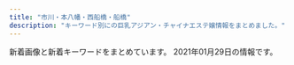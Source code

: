 ```yaml
---
title: "市川・本八幡・西船橋・船橋"
description: "キーワード別にの巨乳アジアン・チャイナエステ嬢情報をまとめました。"
---
```


新着画像と新着キーワードをまとめています。
2021年01月29日の情報です。

<DmmAffiliateIns />
<KeywordTable
  shops={
    [
    {
        "img_links": [
            "http://www.es-ai.link/images/interior_t.jpg",
            "http://www.es-ai.link/staff/hana.jpg",
            "http://www.es-ai.link/staff/yuna.jpg",
            "http://www.es-ai.link/images/sys1.jpg",
            "http://www.es-ai.link/staff/riri.jpg",
            "http://www.es-ai.link/images/int1.jpg",
            "http://www.es-ai.link/images/mobile.jpg",
            "http://www.es-ai.link/images/tg.jpg",
            "http://www.es-ai.link/img/hana1.jpg",
            "http://www.es-ai.link/images/int2.jpg",
            "http://www.es-ai.link/images/b2.jpg",
            "http://www.es-ai.link/images/head.jpg",
            "http://www.es-ai.link/img/riri1.jpg",
            "http://www.es-ai.link/images/sys2.jpg",
            "http://www.es-ai.link/images/info.jpg",
            "http://www.es-ai.link/img/yuna1.jpg",
            "http://www.es-ai.link/images/b1.jpg",
            "http://www.es-ai.link/images/b3.jpg",
            "http://www.es-ai.link/images/news.jpg",
            "http://www.es-ai.link/images/staff_t.jpg"
        ],
        "name": "\u611b\u7740",
        "url": "http://www.es-ai.link/",
        "keywords": {},
        "station": "\u5e02\u5ddd\u99c5\u5317\u53e3"
    },
    {
        "keywords": {
            "F": 11,
            "G": 11,
            "\u4e73": 2,
            "\u5de8\u4e73": 2,
            "\u30bb\u30af\u30b7\u30fc": 4,
            "E": 88
        },
        "url": "http://es-massage.info/",
        "station": "JR\u897f\u8239\u6a4b\u99c5\u5357\u53e3",
        "img_links": [
            "http://es-massage.info/wp-content/uploads/2019/03/c3dc6ab90966d6cc73491056f668516d-500x750.jpg",
            "http://es-massage.info/wp-content/uploads/2020/12/58c8479cbe288c2fbf566083af42e205-214x300.jpg",
            "http://es-massage.info/wp-content/uploads/2020/11/393e50c509ac7af9537aa8ebd908d0bb.jpg",
            "http://es-massage.info/wp-content/uploads/2020/10/0fd60f0c72ad85b96635ef3d4e152bd6-500x750.jpg",
            "http://es-massage.info/wp-content/uploads/2019/03/b85ae819f481b37cad8d1548de5893cc.jpg",
            "http://es-massage.info/wp-content/uploads/2020/10/30d608def2ebd1e5ad816873b9f9b8d4-500x750.jpg",
            "http://es-massage.info/wp-content/uploads/2018/10/g3.jpg",
            "http://es-massage.info/wp-content/uploads/2020/11/22a4454706dfc7d506005718bdeaf744-214x300.jpg",
            "http://es-massage.info/wp-content/uploads/2020/06/3c114f47a044f2ddad2fd017aa2b19cf-500x750.jpg",
            "http://es-massage.info/wp-content/uploads/2020/06/bd28ddc548208ab1afe0db2cc76decab.jpg",
            "http://es-massage.info/wp-content/uploads/2020/09/8fdd83977b0b42811d523358eceea3ff-500x750.jpg",
            "http://es-massage.info/wp-content/uploads/2020/12/b7de5072fbfae6fe462a1a64132e2586.jpg",
            "http://es-massage.info/wp-content/uploads/2020/06/0fd60f0c72ad85b96635ef3d4e152bd6-500x750.jpg",
            "http://es-massage.info/wp-content/uploads/2020/10/30d608def2ebd1e5ad816873b9f9b8d4-218x300.jpg",
            "http://es-massage.info/wp-content/uploads/2020/09/8fdd83977b0b42811d523358eceea3ff-722x1024.jpg",
            "http://es-massage.info/wp-content/themes/template-salon2/images/noimg.jpg",
            "http://es-massage.info/wp-content/uploads/2020/04/6dbf19009737ff88e931378416216a70.jpg",
            "http://es-massage.info/wp-content/uploads/2020/09/3a1f1f3668d5c8083c72d500ba90b03a-212x300.jpg",
            "http://es-massage.info/wp-content/uploads/2020/10/0fd60f0c72ad85b96635ef3d4e152bd6-214x300.jpg",
            "http://es-massage.info/wp-content/uploads/2021/01/f0983bb73e450f84723737b2078c7c7f-212x300.jpg",
            "http://es-massage.info/wp-content/uploads/2020/04/61c10e6ea6f68bf8c90d4ae7d8d0830a.jpg",
            "http://es-massage.info/wp-content/uploads/2020/09/33a698ee5a77652901d0fde9c4146a22-500x750.jpg",
            "http://es-massage.info/wp-content/uploads/2019/10/32cbcf100bc89043ce106a68ba8535ea-500x750.jpg",
            "http://es-massage.info/wp-content/uploads/2019/10/3eec6cc0e85788ff3ceabceee29f9870.jpg",
            "http://es-massage.info/wp-content/uploads/2020/12/3fa9468d0afd75e906f6c7172a01c36f.jpg",
            "http://es-massage.info/wp-content/uploads/2019/03/b85ae819f481b37cad8d1548de5893cc-223x300.jpg",
            "http://es-massage.info/wp-content/uploads/2020/09/3c631f1126b3f6fd54d9e726a47027a4-209x300.jpg",
            "http://es-massage.info/wp-content/uploads/2018/12/ce6acdedea0cab635b18cd82f697bf3a-500x750.jpg",
            "http://es-massage.info/wp-content/uploads/2020/11/393e50c509ac7af9537aa8ebd908d0bb-500x750.jpg",
            "http://es-massage.info/wp-content/uploads/2020/12/b9b3611b93290b324e2ffe33a2ac0962-216x300.jpg",
            "http://es-massage.info/wp-content/uploads/2018/10/g1.jpg",
            "http://es-massage.info/wp-content/uploads/2019/03/c3dc6ab90966d6cc73491056f668516d-745x1024.jpg",
            "http://es-massage.info/wp-content/uploads/2020/12/cf9831b8c97ef0623dce87128b47aef0.jpg",
            "http://es-massage.info/wp-content/uploads/2020/11/ec2088a7c961625f55b8f19773ea6d06-1-214x300.jpg",
            "http://es-massage.info/wp-content/uploads/2019/03/0c4d0538c251234bc70697ec7cf8cc97-500x750.jpg",
            "http://es-massage.info/wp-content/uploads/2019/11/8da006befc39b49c570f8162740cbc56-216x300.jpg",
            "http://es-massage.info/wp-content/uploads/2020/11/4842d636713333eba3b14eebf302cc1b-1-212x300.jpg",
            "http://es-massage.info/wp-content/uploads/2020/09/33a698ee5a77652901d0fde9c4146a22-214x300.jpg",
            "http://es-massage.info/wp-content/uploads/2020/09/3c631f1126b3f6fd54d9e726a47027a4-500x750.jpg",
            "http://es-massage.info/wp-content/uploads/2020/09/6b72f47c40e4254318daf8bb5ce7e612-500x750.jpg",
            "http://es-massage.info/wp-content/uploads/2020/09/3c631f1126b3f6fd54d9e726a47027a4.jpg",
            "http://es-massage.info/wp-content/uploads/2019/10/32cbcf100bc89043ce106a68ba8535ea.jpg",
            "http://es-massage.info/wp-content/uploads/2019/06/dcbeef447e8eded0b1939b00ff57d88b-500x750.jpg",
            "http://es-massage.info/wp-content/uploads/2021/01/f5583bc17784a47bf0a1ab988e594253.jpg",
            "http://es-massage.info/wp-content/uploads/2020/11/4842d636713333eba3b14eebf302cc1b-1-722x1024.jpg",
            "http://es-massage.info/wp-content/uploads/2019/03/0c4d0538c251234bc70697ec7cf8cc97.jpg",
            "http://es-massage.info/wp-content/uploads/2019/10/3eec6cc0e85788ff3ceabceee29f9870-500x750.jpg",
            "http://es-massage.info/wp-content/uploads/2019/03/0c4d0538c251234bc70697ec7cf8cc97-220x300.jpg",
            "http://es-massage.info/wp-content/uploads/2020/09/f4811d331623d3f6e590e934b3e7ddc9-500x750.jpg",
            "http://es-massage.info/wp-content/uploads/2020/09/3a1f1f3668d5c8083c72d500ba90b03a-500x750.jpg",
            "http://es-massage.info/wp-content/uploads/2020/10/30d608def2ebd1e5ad816873b9f9b8d4-745x1024.jpg",
            "http://es-massage.info/wp-content/themes/template-salon2/images/main1.jpg",
            "http://es-massage.info/wp-content/uploads/2020/12/b9b3611b93290b324e2ffe33a2ac0962.jpg",
            "http://es-massage.info/wp-content/uploads/2019/11/6bc4d4a609db789262c27c9263065892-218x300.jpg",
            "http://es-massage.info/wp-content/uploads/2019/03/c3dc6ab90966d6cc73491056f668516d-218x300.jpg",
            "http://es-massage.info/wp-content/uploads/2020/10/28ef61e322d84828105879aebb024bc0-500x750.jpg",
            "http://es-massage.info/wp-content/uploads/2020/11/4842d636713333eba3b14eebf302cc1b-1-500x750.jpg",
            "http://es-massage.info/wp-content/uploads/2020/04/61c10e6ea6f68bf8c90d4ae7d8d0830a-500x750.jpg",
            "http://es-massage.info/wp-content/uploads/2018/10/g2.jpg",
            "http://es-massage.info/wp-content/uploads/2020/06/bd28ddc548208ab1afe0db2cc76decab-500x750.jpg",
            "http://es-massage.info/wp-content/uploads/2020/09/8fdd83977b0b42811d523358eceea3ff.jpg",
            "http://es-massage.info/wp-content/uploads/2020/10/0fd60f0c72ad85b96635ef3d4e152bd6.jpg",
            "http://es-massage.info/wp-content/uploads/2019/10/32cbcf100bc89043ce106a68ba8535ea-214x300.jpg",
            "http://es-massage.info/wp-content/uploads/2020/06/0fd60f0c72ad85b96635ef3d4e152bd6.jpg",
            "http://es-massage.info/wp-content/uploads/2020/09/f4811d331623d3f6e590e934b3e7ddc9-218x300.jpg",
            "http://es-massage.info/wp-content/uploads/2020/10/676cfcce64ce22475e092ee147f4ebc8-500x750.jpg",
            "http://es-massage.info/wp-content/uploads/2021/01/329c4f8c7f334cbe95d258f70d6ca207-722x1024.jpg",
            "http://es-massage.info/wp-content/uploads/2019/11/4fad70a18793b8dfb7a63f4939e51f94-500x750.jpg",
            "http://es-massage.info/wp-content/uploads/2019/11/6bc4d4a609db789262c27c9263065892.jpg",
            "http://es-massage.info/wp-content/uploads/2020/12/3fa9468d0afd75e906f6c7172a01c36f-214x300.jpg",
            "http://es-massage.info/wp-content/themes/template-salon2/images/header-tel.png",
            "http://es-massage.info/wp-content/uploads/2019/12/9934efcbe351f6dbb655c114add97813-500x750.jpg",
            "http://es-massage.info/wp-content/uploads/2019/11/6bc4d4a609db789262c27c9263065892-500x750.jpg",
            "http://es-massage.info/wp-content/uploads/2019/06/dcbeef447e8eded0b1939b00ff57d88b-218x300.jpg",
            "http://es-massage.info/wp-content/uploads/2020/12/3fa9468d0afd75e906f6c7172a01c36f-500x750.jpg",
            "http://es-massage.info/wp-content/uploads/2020/12/b9b3611b93290b324e2ffe33a2ac0962-500x750.jpg",
            "http://es-massage.info/wp-content/uploads/2020/12/b7de5072fbfae6fe462a1a64132e2586-214x300.jpg",
            "http://es-massage.info/wp-content/uploads/2019/03/b85ae819f481b37cad8d1548de5893cc-500x750.jpg",
            "http://es-massage.info/wp-content/uploads/2020/09/8fdd83977b0b42811d523358eceea3ff-212x300.jpg",
            "http://es-massage.info/wp-content/uploads/2019/11/4fad70a18793b8dfb7a63f4939e51f94.jpg",
            "http://es-massage.info/wp-content/uploads/2019/03/07cc9a466c3af450e20013b26e90a100.jpg",
            "http://es-massage.info/wp-content/uploads/2020/12/58c8479cbe288c2fbf566083af42e205-500x750.jpg",
            "http://es-massage.info/wp-content/uploads/2020/06/3c114f47a044f2ddad2fd017aa2b19cf.jpg",
            "http://es-massage.info/wp-content/uploads/2019/12/9934efcbe351f6dbb655c114add97813.jpg",
            "http://es-massage.info/wp-content/uploads/2020/11/22a4454706dfc7d506005718bdeaf744-500x750.jpg",
            "http://es-massage.info/wp-content/uploads/2020/10/676cfcce64ce22475e092ee147f4ebc8.jpg",
            "http://es-massage.info/wp-content/uploads/2019/10/32cbcf100bc89043ce106a68ba8535ea-730x1024.jpg",
            "http://es-massage.info/wp-content/uploads/2020/09/f4811d331623d3f6e590e934b3e7ddc9.jpg",
            "http://es-massage.info/wp-content/uploads/2020/11/f77b87109abb212725b0e53de31695b5.jpg",
            "http://es-massage.info/wp-content/uploads/2020/12/b7de5072fbfae6fe462a1a64132e2586-500x750.jpg",
            "http://es-massage.info/wp-content/uploads/2019/11/4fad70a18793b8dfb7a63f4939e51f94-218x300.jpg",
            "http://es-massage.info/wp-content/uploads/2020/04/6dbf19009737ff88e931378416216a70-500x750.jpg",
            "http://es-massage.info/wp-content/uploads/2020/11/393e50c509ac7af9537aa8ebd908d0bb-214x300.jpg",
            "http://es-massage.info/wp-content/uploads/2020/06/0fd60f0c72ad85b96635ef3d4e152bd6-212x300.jpg",
            "http://es-massage.info/wp-content/uploads/2019/11/8da006befc39b49c570f8162740cbc56-500x750.jpg",
            "http://es-massage.info/wp-content/uploads/2021/01/329c4f8c7f334cbe95d258f70d6ca207-500x750.jpg",
            "http://es-massage.info/wp-content/uploads/2020/10/28ef61e322d84828105879aebb024bc0.jpg",
            "http://es-massage.info/wp-content/uploads/2020/12/cf9831b8c97ef0623dce87128b47aef0-500x750.jpg",
            "http://es-massage.info/wp-content/uploads/2019/03/c3dc6ab90966d6cc73491056f668516d.jpg",
            "http://es-massage.info/wp-content/uploads/2020/10/30d608def2ebd1e5ad816873b9f9b8d4.jpg",
            "http://es-massage.info/wp-content/uploads/2021/01/329c4f8c7f334cbe95d258f70d6ca207.jpg",
            "http://es-massage.info/wp-content/uploads/2018/10/g4.jpg",
            "http://es-massage.info/wp-content/uploads/2020/11/f77b87109abb212725b0e53de31695b5-500x750.jpg",
            "http://es-massage.info/wp-content/uploads/2021/01/f0983bb73e450f84723737b2078c7c7f.jpg",
            "http://es-massage.info/wp-content/uploads/2020/11/22a4454706dfc7d506005718bdeaf744.jpg",
            "http://es-massage.info/wp-content/uploads/2020/12/58c8479cbe288c2fbf566083af42e205-730x1024.jpg",
            "http://es-massage.info/wp-content/uploads/2020/12/58c8479cbe288c2fbf566083af42e205.jpg",
            "http://es-massage.info/wp-content/uploads/2019/11/8da006befc39b49c570f8162740cbc56-737x1024.jpg",
            "http://es-massage.info/wp-content/uploads/2020/09/33a698ee5a77652901d0fde9c4146a22.jpg",
            "http://es-massage.info/wp-content/uploads/2021/01/f0983bb73e450f84723737b2078c7c7f-500x750.jpg",
            "http://es-massage.info/wp-content/uploads/2021/01/f5583bc17784a47bf0a1ab988e594253-500x750.jpg",
            "http://es-massage.info/wp-content/uploads/2020/09/3a1f1f3668d5c8083c72d500ba90b03a.jpg",
            "http://es-massage.info/wp-content/uploads/2019/10/3eec6cc0e85788ff3ceabceee29f9870-212x300.jpg",
            "http://es-massage.info/wp-content/uploads/2019/03/07cc9a466c3af450e20013b26e90a100-500x750.jpg",
            "http://es-massage.info/wp-content/uploads/2021/01/329c4f8c7f334cbe95d258f70d6ca207-212x300.jpg",
            "http://es-massage.info/wp-content/uploads/2020/09/6b72f47c40e4254318daf8bb5ce7e612.jpg",
            "http://es-massage.info/wp-content/uploads/2019/11/8da006befc39b49c570f8162740cbc56.jpg",
            "http://es-massage.info/wp-content/uploads/2020/12/cf9831b8c97ef0623dce87128b47aef0-209x300.jpg",
            "http://es-massage.info/wp-content/themes/template-salon2/images/bnr.jpg"
        ],
        "name": "Vivid \u30d3\u30d3\u30c3\u30c9"
    },
    {
        "url": "http://www.relax-honey.info/",
        "name": "Honey",
        "img_links": [
            "http://www.relax-honey.info/images/slider/3.jpg",
            "http://www.relax-honey.info/images/slider/1.jpg",
            "http://www.relax-honey.info/files/061-03.jpg",
            "http://www.relax-honey.info/files/069.jpg",
            "http://www.relax-honey.info/files/061.jpg",
            "http://www.relax-honey.info/images/end1.jpg",
            "http://www.relax-honey.info/images/s_info.jpg",
            "http://www.relax-honey.info/files/021-03.jpg",
            "http://www.relax-honey.info/files/021-02.jpg",
            "http://www.relax-honey.info/images/slider/2.jpg",
            "http://www.relax-honey.info/files/061-02.jpg",
            "http://www.relax-honey.info/files/069-02.jpg",
            "http://www.relax-honey.info/images/mobile.jpg",
            "http://www.relax-honey.info/files/065.jpg",
            "http://www.relax-honey.info/files/053-03.jpg",
            "http://www.relax-honey.info/images/top.jpg",
            "http://www.relax-honey.info/files/006.jpg",
            "http://www.relax-honey.info/files/057.jpg",
            "http://www.relax-honey.info/files/006-03.jpg",
            "http://www.relax-honey.info/files/006-02.jpg",
            "http://www.relax-honey.info/files/053-02.jpg",
            "http://www.relax-honey.info/files/065-02.jpg",
            "http://www.relax-honey.info/files/057-02.jpg",
            "http://www.relax-honey.info/files/065-03.jpg",
            "http://www.relax-honey.info/files/067.jpg",
            "http://www.relax-honey.info/images/nbj3.jpg",
            "http://www.relax-honey.info/files/057-03.jpg",
            "http://www.relax-honey.info/images/s_news.jpg",
            "http://www.relax-honey.info/images/s_staff.jpg",
            "http://www.relax-honey.info/images/s_pick.jpg",
            "http://www.relax-honey.info/files/069-03.jpg",
            "http://www.relax-honey.info/files/053.jpg",
            "http://www.relax-honey.info/files/021.jpg",
            "http://www.relax-honey.info/images/1.jpg",
            "http://www.relax-honey.info/files/067-03.jpg",
            "http://www.relax-honey.info/files/067-02.jpg"
        ],
        "keywords": {
            "87": 12,
            "86": 4,
            "D": 14,
            "C": 2
        },
        "station": "JR\u897f\u8239\u6a4b\u99c5\u5357\u53e3"
    },
    {
        "keywords": {
            "88": 3,
            "85": 3,
            "C": 3,
            "84": 3,
            "D": 9,
            "86": 3
        },
        "name": "\u9759\uff5e\u3057\u305a\u304b\uff5e",
        "station": "\u672c\u516b\u5e61\u99c5\u5357\u53e3",
        "url": "http://www.shizuka.mensnv.com/",
        "img_links": [
            "http://www.shizuka.mensnv.com/files/003-02.jpg",
            "http://www.shizuka.mensnv.com/img/icon_tel.png",
            "http://www.shizuka.mensnv.com/img/bnr-01_off.jpg",
            "http://www.shizuka.mensnv.com/img/footer-top_off.jpg",
            "http://www.shizuka.mensnv.com/img/top-h5R.jpg",
            "http://www.shizuka.mensnv.com/files/004.jpg",
            "http://www.shizuka.mensnv.com/files/002-03.jpg",
            "http://www.shizuka.mensnv.com/img/slider/3.jpg",
            "http://www.shizuka.mensnv.com/files/002.jpg",
            "http://www.shizuka.mensnv.com/files/001-03.jpg",
            "http://www.shizuka.mensnv.com/files/004-03.jpg",
            "http://www.shizuka.mensnv.com/files/004-02.jpg",
            "http://www.shizuka.mensnv.com/img/glo_02_off.jpg",
            "http://www.shizuka.mensnv.com/files/003.jpg",
            "http://www.shizuka.mensnv.com/img/bnr-02_off.jpg",
            "http://www.shizuka.mensnv.com/img/glo_06_off.jpg",
            "http://www.shizuka.mensnv.com/img/glo_03_off.jpg",
            "http://www.shizuka.mensnv.com/img/2top-course_off.jpg",
            "http://www.shizuka.mensnv.com/img/slider/1.jpg",
            "http://www.shizuka.mensnv.com/img/glo_01_off.jpg",
            "http://www.shizuka.mensnv.com/files/002-02.jpg",
            "http://www.shizuka.mensnv.com/files/001.jpg",
            "http://www.shizuka.mensnv.com/files/001-02.jpg",
            "http://www.shizuka.mensnv.com/files/003-03.jpg",
            "http://www.shizuka.mensnv.com/img/glo_05_off.jpg",
            "http://www.shizuka.mensnv.com/img/glo_04_off.jpg",
            "http://www.shizuka.mensnv.com/img/slider/2.jpg",
            "http://www.shizuka.mensnv.com/img/top-h5R2.jpg",
            "http://www.shizuka.mensnv.com/img/top-course_off.jpg",
            "http://www.shizuka.mensnv.com/img/h4-top.jpg"
        ]
    },
    {
        "name": "\u304a\u5e30\u308ababy",
        "keywords": {},
        "url": "http://fussahoney.work/",
        "img_links": [
            "http://fussahoney.work/_src/49749257/slider5_20201209160139125.jpg",
            "http://fussahoney.work/_src/49749274/navinavi_02.png",
            "http://fussahoney.work/_src/49749300/slider3_20201209160139119.jpg",
            "http://fussahoney.work/_src/51831236/wechatimg1910.jpg",
            "http://fussahoney.work/_src/51831237/wechatimg1910.jpg",
            "http://fussahoney.work/_src/50979370/wechatimg78_20201215115244399.jpg",
            "http://fussahoney.work/_src/51634164/wechatimg291.jpg",
            "http://fussahoney.work/_src/49749301/slider1_20201209160139057.jpg",
            "http://fussahoney.work/_src/49922107/wechatimg286_20210109142005399.jpg",
            "http://fussahoney.work/_src/50979366/wechatimg77.jpg",
            "http://fussahoney.work/_src/51634169/wechatimg286_20210109142005399.jpg",
            "http://fussahoney.work/_src/51831233/wechatimg1910.jpg",
            "http://fussahoney.work/_src/49749272/navinavi_01.png",
            "http://fussahoney.work/_src/51634166/wechatimg291.jpg",
            "http://fussahoney.work/_src/49749211/_k3_4082.jpg",
            "http://fussahoney.work/_src/51634155/wechatimg77.jpg",
            "http://fussahoney.work/_src/51634161/wechatimg292.jpg",
            "http://fussahoney.work/_src/50979373/wechatimg79_20201215115244387.jpg",
            "http://fussahoney.work/_src/49749213/wechatimg198_20190126093224863.jpg",
            "http://fussahoney.work/_src/51831238/wechatimg1909.jpg",
            "http://fussahoney.work/_src/51634167/wechatimg286_20210109142005399.jpg",
            "http://fussahoney.work/_src/50979372/wechatimg79_20201215115244387.jpg",
            "http://fussahoney.work/_src/51831239/wechatimg1909.jpg",
            "http://fussahoney.work/_src/51831242/wechatimg1911.jpg",
            "http://fussahoney.work/_src/49922108/wechatimg291.jpg",
            "http://fussahoney.work/_src/51634163/wechatimg292.jpg",
            "http://fussahoney.work/_src/51634157/wechatimg79_20201215115244387.jpg",
            "http://fussahoney.work/_src/50979367/wechatimg77.jpg",
            "http://fussahoney.work/_src/50979368/wechatimg77.jpg",
            "http://fussahoney.work/_src/51831231/wechatimg1911.jpg",
            "http://fussahoney.work/_src/49749276/cam.jpg",
            "http://fussahoney.work/_src/49749299/slider2_20201209160139115.jpg",
            "http://fussahoney.work/_src/51634162/wechatimg292.jpg",
            "http://fussahoney.work/_src/50979369/wechatimg78_20201215115244399.jpg",
            "http://fussahoney.work/_src/51831243/wechatimg1911.jpg",
            "http://fussahoney.work/_src/51831232/wechatimg1909.jpg",
            "http://fussahoney.work/_src/50979374/wechatimg79_20201215115244387.jpg",
            "http://fussahoney.work/_src/50979371/wechatimg78_20201215115244399.jpg",
            "http://fussahoney.work/_src/51634165/wechatimg291.jpg",
            "http://fussahoney.work/_src/49749277/cam.jpg",
            "http://fussahoney.work/_src/51634156/wechatimg78_20201215115244399.jpg",
            "http://fussahoney.work/_src/51831241/wechatimg1911.jpg",
            "http://fussahoney.work/_src/51831240/wechatimg1909.jpg",
            "http://fussahoney.work/_src/50686081/wechatimg292.jpg",
            "http://fussahoney.work/_src/51831235/wechatimg1910.jpg",
            "http://fussahoney.work/_src/51634168/wechatimg286_20210109142005399.jpg"
        ],
        "station": "JR\u8239\u6a4b\u99c5\u5317\u53e3"
    },
    {
        "url": "http://neptune.est.cm/",
        "keywords": {
            "D": 62,
            "88": 8,
            "C": 6,
            "83": 8,
            "F": 8,
            "85": 16,
            "87": 24,
            "E": 8,
            "81": 6,
            "86": 22
        },
        "img_links": [
            "http://neptune.est.cm/images/top1.jpg",
            "http://neptune.est.cm/photos/sites/3/2020/09/2020092912491932.jpg",
            "http://neptune.est.cm/photos/sites/3/2020/06/2020062418251882.jpg",
            "http://neptune.est.cm/photos/sites/3/2020/12/2020122312215973.jpg",
            "http://neptune.est.cm/images/pagetop.jpg",
            "http://neptune.est.cm/images/top-sp1.jpg",
            "http://neptune.est.cm/photos/sites/3/2021/01/2021010717532322.jpg",
            "http://neptune.est.cm/images/top2.jpg",
            "http://neptune.est.cm/photos/sites/3/2020/12/2020121515392683.jpg",
            "http://neptune.est.cm/images/top-sp2.jpg",
            "http://neptune.est.cm/photos/sites/3/2020/01/2020011704241285.jpg",
            "http://neptune.est.cm/photos/sites/3/2020/01/2020012304435311.jpg",
            "http://neptune.est.cm/photos/sites/3/2021/01/2021012715245168.jpg",
            "http://neptune.est.cm/photos/sites/3/2020/01/2020011704240975.jpg",
            "http://neptune.est.cm/photos/sites/3/2020/01/2020011606281181.jpg",
            "http://neptune.est.cm/photos/sites/3/2020/07/2020072813393974.jpg"
        ],
        "station": "JR\u672c\u516b\u5e61\u99c5\u5357\u53e3",
        "name": "\u30cd\u30d7\u30c1\u30e5\u30fc\u30f3"
    },
    {
        "url": "http://www.aya-aroma.com/",
        "keywords": {
            "87": 3,
            "C": 6,
            "D": 9,
            "86": 12,
            "84": 3
        },
        "station": "JR\u5e02\u5ddd\u99c5\u5357\u53e3",
        "name": "\u5f69",
        "img_links": [
            "http://www.aya-aroma.com/files/008-02.jpg",
            "http://www.aya-aroma.com/files/008-03.jpg",
            "http://www.aya-aroma.com/files/010-03.jpg",
            "http://www.aya-aroma.com/files/001-03.jpg",
            "http://www.aya-aroma.com/files/015-03.jpg",
            "http://www.aya-aroma.com/files/010-02.jpg",
            "http://www.aya-aroma.com/files/003-03.jpg",
            "http://www.aya-aroma.com/images/coverGirlParts.png",
            "http://www.aya-aroma.com/files/015.jpg",
            "http://www.aya-aroma.com/files/001.jpg",
            "http://www.aya-aroma.com/files/001-02.jpg",
            "http://www.aya-aroma.com/images/mobile.jpg",
            "http://www.aya-aroma.com/files/002-02.jpg",
            "http://www.aya-aroma.com/files/003.jpg",
            "http://www.aya-aroma.com/files/008.jpg",
            "http://www.aya-aroma.com/images/melmaga.jpg",
            "http://www.aya-aroma.com/images/concept.jpg",
            "http://www.aya-aroma.com/files/015-02.jpg",
            "http://www.aya-aroma.com/images/backlistbtn.png",
            "http://www.aya-aroma.com/files/003-02.jpg",
            "http://www.aya-aroma.com/files/002-03.jpg",
            "http://www.aya-aroma.com/files/010.jpg",
            "http://www.aya-aroma.com/files/002.jpg"
        ]
    },
    {
        "img_links": [
            "http://pinklady-esthe.net/img/r4.jpg",
            "http://pinklady-esthe.net/img/t6.jpg",
            "http://pinklady-esthe.net/img/stt3.jpg",
            "http://pinklady-esthe.net/img/st6.jpg",
            "http://pinklady-esthe.net/img/t2.jpg",
            "http://pinklady-esthe.net/img/f1.jpg",
            "http://pinklady-esthe.net/img/no.png",
            "http://pinklady-esthe.net/img/top.jpg",
            "http://pinklady-esthe.net/img/t4.jpg",
            "http://pinklady-esthe.net/img/st5.jpg",
            "http://pinklady-esthe.net/img/t3.jpg",
            "http://pinklady-esthe.net/img/st3.jpg",
            "http://pinklady-esthe.net/img/r2.jpg",
            "http://pinklady-esthe.net/img/noo.png",
            "http://pinklady-esthe.net/img/t1.jpg",
            "http://pinklady-esthe.net/img/st1.jpg",
            "http://pinklady-esthe.net/img/sm.jpg",
            "http://pinklady-esthe.net/img/st4.jpg",
            "http://pinklady-esthe.net/img/t5.jpg",
            "http://pinklady-esthe.net/img/st2.jpg",
            "http://pinklady-esthe.net/img/r3.jpg",
            "http://pinklady-esthe.net/img/r1.jpg",
            "http://pinklady-esthe.net/img/stt1.jpg"
        ],
        "station": "JR\u8239\u6a4b\u99c5\u5317\u53e3",
        "name": "V\u611bP",
        "keywords": {
            "D": 4,
            "90": 1,
            "C": 1,
            "E": 1,
            "86": 1,
            "88": 3,
            "87": 1
        },
        "url": "http://pinklady-esthe.net/"
    },
    {
        "url": "https://n-koi.eoeoco.com/",
        "img_links": [
            "https://n-koi.eoeoco.com/wp-content/themes/este/img/tel_footer.png",
            "https://n-koi.eoeoco.com/wp-content/uploads/2019/04/876521loveo.jpg",
            "https://n-koi.eoeoco.com/wp-content/uploads/2020/09/8976211loveo.jpg",
            "https://n-koi.eoeoco.com/wp-content/uploads/2020/01/345678loveo.jpg",
            "https://n-koi.eoeoco.com/wp-content/uploads/2020/08/111loveo.jpg",
            "https://n-koi.eoeoco.com/wp-content/uploads/2019/06/1waesdmomo.jpg",
            "https://n-koi.eoeoco.com/wp-content/themes/este/img/3.jpg",
            "https://n-koi.eoeoco.com/wp-content/themes/este/img/2.jpg",
            "https://n-koi.eoeoco.com/wp-content/themes/este/img/1.jpg",
            "https://n-koi.eoeoco.com/wp-content/themes/este/img/top-img01b.png",
            "https://n-koi.eoeoco.com/wp-content/themes/este/img/top-img01a.png",
            "https://n-koi.eoeoco.com/wp-content/themes/este/img/tel_header.png",
            "https://n-koi.eoeoco.com/wp-content/uploads/2018/12/786512678loveo.jpg",
            "https://n-koi.eoeoco.com/wp-content/uploads/2019/06/3esrtdfygmomo.jpg",
            "https://n-koi.eoeoco.com/wp-content/uploads/2020/01/78loveo.jpg",
            "https://n-koi.eoeoco.com/wp-content/themes/este/img/top-img02.png",
            "https://n-koi.eoeoco.com/wp-content/themes/este/img/top-img01.png",
            "https://n-koi.eoeoco.com/wp-content/uploads/2019/06/4setrdfmomo.jpg",
            "https://n-koi.eoeoco.com/wp-content/themes/este/img/4.jpg",
            "https://n-koi.eoeoco.com/wp-content/themes/este/img/top-img04.png",
            "https://n-koi.eoeoco.com/wp-content/uploads/2019/06/675tfgmomo.jpg",
            "https://n-koi.eoeoco.com/wp-content/themes/este/img/call.png",
            "https://n-koi.eoeoco.com/wp-content/uploads/2019/06/2sfghmomo.jpg"
        ],
        "name": "\u604b\u4eba\u7269\u8a9e",
        "station": "JR\u897f\u8239\u6a4b\u99c5\u5357\u53e3",
        "keywords": {
            "D": 27,
            "E": 9
        }
    },
    {
        "name": "Happy Bell",
        "keywords": {
            "D": 6,
            "86": 8
        },
        "station": "\u4eac\u6210\u516b\u5e61\u99c5\u5317\u53e3",
        "url": "http://aroma-esthe.info/",
        "img_links": [
            "http://aroma-esthe.info/images/tit-sub1.jpg",
            "http://aroma-esthe.info/images/cg05.jpg",
            "http://aroma-esthe.info/images/qr.jpg",
            "http://aroma-esthe.info/images/tit-sub3.jpg",
            "http://aroma-esthe.info/images/tit-sub4.jpg",
            "http://aroma-esthe.info/images/m3.jpg",
            "http://aroma-esthe.info/images/b-tel.png",
            "http://aroma-esthe.info/images/slider-img002.jpg",
            "http://aroma-esthe.info/images/b-online.png",
            "http://aroma-esthe.info/images/kan.jpg",
            "http://aroma-esthe.info/images/cg01.jpg",
            "http://aroma-esthe.info/images/tit-sub6.jpg",
            "http://aroma-esthe.info/images/m1.jpg",
            "http://aroma-esthe.info/images/cg02.jpg",
            "http://aroma-esthe.info/images/r4.jpg",
            "http://aroma-esthe.info/images/r1.jpg",
            "http://aroma-esthe.info/images/r2.jpg",
            "http://aroma-esthe.info/images/m2.jpg",
            "http://aroma-esthe.info/link/menlog.jpg",
            "http://aroma-esthe.info/images/tit-sub2.jpg",
            "http://aroma-esthe.info/images/slider-img001.jpg",
            "http://aroma-esthe.info/images/slider-img003.jpg",
            "http://aroma-esthe.info/images/m4.jpg",
            "http://aroma-esthe.info/images/cg03.jpg",
            "http://aroma-esthe.info/images/r3.jpg",
            "http://aroma-esthe.info/images/tit-sub5.jpg"
        ]
    },
    {
        "keywords": {
            "86": 2,
            "87": 2,
            "C": 14,
            "D": 3
        },
        "name": "\u30d9\u30ec\u30fc\u30b6",
        "img_links": [
            "http://www.beleza.maesjp.com/files/004-02.jpg",
            "http://www.beleza.maesjp.com/images/shop/shop05.jpg",
            "http://www.beleza.maesjp.com/files/001.jpg",
            "http://www.beleza.maesjp.com/files/004.jpg",
            "http://www.beleza.maesjp.com/files/002.jpg",
            "http://www.beleza.maesjp.com/images/shop/shop03.jpg",
            "http://www.beleza.maesjp.com/files/001-02.jpg",
            "http://www.beleza.maesjp.com/files/002-02.jpg",
            "http://www.beleza.maesjp.com/images/tel.png",
            "http://www.beleza.maesjp.com/images/movie.jpg",
            "http://www.beleza.maesjp.com/images/link.jpg",
            "http://www.beleza.maesjp.com/images/shop/shop04.jpg",
            "http://www.beleza.maesjp.com/images/staff01.jpg",
            "http://www.beleza.maesjp.com/files/005.jpg",
            "http://www.beleza.maesjp.com/images/shop/shop01.jpg",
            "http://www.beleza.maesjp.com/files/005-02.jpg",
            "http://www.beleza.maesjp.com/images/shop/shop02.jpg",
            "http://www.beleza.maesjp.com/images/end.jpg"
        ],
        "station": "JR\u897f\u8239\u6a4b\u99c5\u5357\u53e3",
        "url": "http://www.beleza.maesjp.com/"
    },
    {
        "keywords": {
            "86": 2,
            "D": 5,
            "C": 1,
            "87": 4
        },
        "url": "http://www.club.relaxjp.info/",
        "name": "\u30d5\u30a7\u30a2\u30ea\u30fc",
        "station": "JR\u672c\u516b\u5e61\u99c5\u5317\u53e3",
        "img_links": [
            "http://www.club.relaxjp.info/images/link_t.png",
            "http://www.club.relaxjp.info/files/009-02.jpg",
            "http://www.club.relaxjp.info/files/013-02.jpg",
            "http://www.club.relaxjp.info/images/int1.png",
            "http://www.club.relaxjp.info/images/rec2.png",
            "http://www.club.relaxjp.info/images/head.jpg",
            "http://www.club.relaxjp.info/files/007.jpg",
            "http://www.club.relaxjp.info/files/006.jpg",
            "http://www.club.relaxjp.info/files/013.jpg",
            "http://www.club.relaxjp.info/files/004-02.jpg",
            "http://www.club.relaxjp.info/files/014-02.jpg",
            "http://www.club.relaxjp.info/images/sys2.png",
            "http://www.club.relaxjp.info/images/interior_t.png",
            "http://www.club.relaxjp.info/images/line.png",
            "http://www.club.relaxjp.info/images/sys3.png",
            "http://www.club.relaxjp.info/files/007-02.jpg",
            "http://www.club.relaxjp.info/files/006-02.jpg",
            "http://www.club.relaxjp.info/images/rec1.png",
            "http://www.club.relaxjp.info/files/004.jpg",
            "http://www.club.relaxjp.info/images/mobile.jpg",
            "http://www.club.relaxjp.info/images/b2.jpg",
            "http://www.club.relaxjp.info/files/009.jpg",
            "http://www.club.relaxjp.info/images/int2.png",
            "http://www.club.relaxjp.info/images/b1.jpg",
            "http://www.club.relaxjp.info/files/014.jpg",
            "http://www.club.relaxjp.info/images/sys1.png",
            "http://www.club.relaxjp.info/images/staff_t.png",
            "http://www.club.relaxjp.info/images/ta.jpg"
        ]
    },
    {
        "name": "\u8309\u8389\u82b1",
        "url": "http://sminfvnda.xyz/",
        "img_links": [],
        "station": "\u4eac\u6210\u8239\u6a4b\u99c5",
        "keywords": {}
    },
    {
        "keywords": {},
        "img_links": [
            "http://www.iyashinoumi.com/img/miss24sb.jpg",
            "http://www.iyashinoumi.com/img/miss27sb.jpg",
            "http://www.iyashinoumi.com/img/miss6sb.jpg",
            "http://www.iyashinoumi.com/img/miss25sb.jpg",
            "http://www.iyashinoumi.com/img/miss28sb.jpg",
            "http://www.iyashinoumi.com/img/sTitle_right.png",
            "http://www.iyashinoumi.com/img/miss7s.jpg",
            "http://www.iyashinoumi.com/img/tel1.png",
            "http://www.iyashinoumi.com/img/miss7sb.jpg",
            "http://www.iyashinoumi.com/img/sTitle_left.png"
        ],
        "url": "http://www.iyashinoumi.com/",
        "station": "\u5e02\u5ddd\u99c5\u5317\u53e3",
        "name": "\u7652\u3057\u306e\u6d77"
    },
    {
        "station": "JR\u8239\u6a4b\u99c5\u5317\u53e3",
        "url": "http://happy.relaxnabi.com/",
        "img_links": [
            "http://happy.relaxnabi.com/css/staff/staff017-a.jpg",
            "http://happy.relaxnabi.com/css/nav/nav-005.png",
            "http://happy.relaxnabi.com/css/staff/staff0001.jpg",
            "http://happy.relaxnabi.com/css/staff/staff-007-a.jpg",
            "http://happy.relaxnabi.com/css/staff/staff000003-a.jpg",
            "http://happy.relaxnabi.com/css/staff/staff-04-a.jpg",
            "http://happy.relaxnabi.com/css/tel.png",
            "http://happy.relaxnabi.com/css/staff/staff-04.jpg",
            "http://happy.relaxnabi.com/css/top-03.png",
            "http://happy.relaxnabi.com/css/staff/staff-10.jpg",
            "http://happy.relaxnabi.com/css/nav/nav-002.png",
            "http://happy.relaxnabi.com/css/staff/staff-007.jpg",
            "http://happy.relaxnabi.com/css/nav/nav-006.png",
            "http://happy.relaxnabi.com/css/staff/staff-05-a.jpg",
            "http://happy.relaxnabi.com/css/nav/nav-003.png",
            "http://happy.relaxnabi.com/css/staff/staff-05.jpg",
            "http://happy.relaxnabi.com/css/staff/staff017.jpg",
            "http://happy.relaxnabi.com/css/staff/staff0001-a.jpg",
            "http://happy.relaxnabi.com/css/staff/staff000003.jpg",
            "http://happy.relaxnabi.com/css/top0001.png",
            "http://happy.relaxnabi.com/css/staff/staff000008-a.jpg",
            "http://happy.relaxnabi.com/css/staff/staff-10-a.jpg",
            "http://happy.relaxnabi.com/css/nav/nav-001.png",
            "http://happy.relaxnabi.com/css/nav/nav-004.png",
            "http://happy.relaxnabi.com/css/staff/staff000008.jpg"
        ],
        "name": "\u30de\u30fc\u30e1\u30a4\u30c9",
        "keywords": {
            "90": 2,
            "91": 1,
            "F": 1,
            "E": 4,
            "92": 4,
            "D": 2,
            "88": 1
        }
    },
    {
        "keywords": {
            "93": 30,
            "\u30bb\u30af\u30b7\u30fc": 1,
            "87": 75,
            "85": 119,
            "C": 52,
            "88": 1,
            "D": 137,
            "E": 90,
            "F": 93,
            "90": 29,
            "86": 87,
            "\u80f8": 1,
            "92": 30
        },
        "name": "\u30ab\u30e9\u30d5\u30eb",
        "station": "JR\u897f\u8239\u6a4b\u99c5\u5317\u53e3",
        "img_links": [
            "https://colorful.iest.info/images/top.png",
            "https://colorful.iest.info/images/s_staff.jpg",
            "https://colorful.iest.info/images/news_bj2.png",
            "https://colorful.iest.info/photos/sites/11/2021/01/2021011720520417.jpeg",
            "https://colorful.iest.info/images/s_pick.jpg",
            "https://colorful.iest.info/photos/sites/11/2021/01/2021011617232792.jpeg",
            "https://colorful.iest.info/photos/sites/11/2020/12/2020122408190916.jpg",
            "https://colorful.iest.info/images/s_face.jpg",
            "https://colorful.iest.info/images/room3.jpg",
            "https://colorful.iest.info/photos/sites/11/2021/01/2021010810343647.jpg",
            "https://colorful.iest.info/images/room2.jpg",
            "https://colorful.iest.info/photos/sites/11/2021/01/2021011617232736.jpeg",
            "https://colorful.iest.info/images/room4.jpg",
            "https://colorful.iest.info/images/end.png",
            "https://colorful.iest.info/photos/sites/11/2021/01/2021012523203832.jpeg",
            "https://colorful.iest.info/images/mobile.jpg",
            "https://colorful.iest.info/images/s_news.jpg",
            "https://colorful.iest.info/photos/sites/11/2021/01/202101300122195.jpeg",
            "https://colorful.iest.info/photos/sites/11/2021/01/2021012710215969.jpeg",
            "https://colorful.iest.info/photos/sites/11/2021/01/202101292334211.jpeg",
            "https://colorful.iest.info/photos/sites/11/2021/01/202101031016539.jpg",
            "https://colorful.iest.info/photos/sites/11/2021/01/2021011714071529.jpeg",
            "https://colorful.iest.info/photos/sites/11/2021/01/202101300110033.jpeg",
            "https://colorful.iest.info/photos/sites/11/2020/12/2020122408185372.jpg",
            "https://colorful.iest.info/photos/sites/11/2021/01/2021010500371084.jpeg",
            "https://colorful.iest.info/images/room1.jpg",
            "https://colorful.iest.info/photos/sites/11/2021/01/2021011313190389.jpg",
            "https://colorful.iest.info/photos/sites/11/2021/01/2021010411180414.jpeg",
            "https://colorful.iest.info/images/paypay.jpg",
            "https://colorful.iest.info/images/staff0.jpg"
        ],
        "url": "https://colorful.iest.info/"
    },
    {
        "keywords": {
            "86": 6,
            "83": 6,
            "D": 12,
            "F": 4,
            "C": 20,
            "92": 4,
            "87": 2,
            "89": 4,
            "E": 6,
            "85": 6
        },
        "station": "\u897f\u8239\u6a4b\u99c5\u5317\u53e3",
        "url": "http://cute-heart.jpn.cm/",
        "img_links": [
            "http://cute-heart.jpn.cm/photos/sites/64/2020/11/2020111706430545.jpg",
            "http://cute-heart.jpn.cm/images/s_pick.png",
            "http://cute-heart.jpn.cm/images/line.png",
            "http://cute-heart.jpn.cm/photos/sites/64/2021/01/2021012308481773.jpg",
            "http://cute-heart.jpn.cm/images/3.png",
            "http://cute-heart.jpn.cm/images/barProfile02.png",
            "http://cute-heart.jpn.cm/images/top.png",
            "http://cute-heart.jpn.cm/photos/sites/64/2020/11/2020111706430319.jpg",
            "http://cute-heart.jpn.cm/photos/sites/64/2020/12/2020121002554723.jpg",
            "http://cute-heart.jpn.cm/photos/sites/64/2020/11/2020111706430450.jpg",
            "http://cute-heart.jpn.cm/images/mobile.png",
            "http://cute-heart.jpn.cm/images/s_news.png",
            "http://cute-heart.jpn.cm/images/1.png",
            "http://cute-heart.jpn.cm/photos/sites/64/2020/11/2020111706430286.jpg",
            "http://cute-heart.jpn.cm/images/s_staff.png",
            "http://cute-heart.jpn.cm/images/2.png",
            "http://cute-heart.jpn.cm/images/s_play-movie.png",
            "http://cute-heart.jpn.cm/photos/sites/64/2020/11/2020111707253158.jpg",
            "http://cute-heart.jpn.cm/images/s_staff1.png"
        ],
        "name": "\u30ad\u30e5\u30fc\u30c8\u30cf\u30fc\u30c8"
    },
    {
        "station": "JR\u8239\u6a4b\u99c5\u5357\u53e3",
        "url": "http://kaori-1.tokyo/",
        "img_links": [
            "http://kaori-1.tokyo/uploads/201208/1-20120QK541J2.jpg",
            "http://kaori-1.tokyo/uploads/210114/1-2101140ZT4c0.jpg",
            "http://kaori-1.tokyo/uploads/210128/1-21012Q3424b31.jpg",
            "http://kaori-1.tokyo/uploads/200511/1-20051109591UM.jpg",
            "http://kaori-1.tokyo/uploads/200511/1-200511100230S8.jpg",
            "http://kaori-1.tokyo/uploads/200601/1-200601133435202.jpg",
            "http://kaori-1.tokyo/picture/tel.png",
            "http://kaori-1.tokyo/picture/top-img03.jpg",
            "http://kaori-1.tokyo/uploads/210128/1-21012Q32232931.jpg",
            "http://kaori-1.tokyo/uploads/200511/1-20051109595T28.jpg",
            "http://kaori-1.tokyo/picture/4.jpg",
            "http://kaori-1.tokyo/picture/top-img01.png",
            "http://kaori-1.tokyo/uploads/210114/1-2101140ZSE44.jpg",
            "http://kaori-1.tokyo/uploads/201012/1-201012142645R9.jpg",
            "http://kaori-1.tokyo/uploads/201012/1-201012142625F6.jpg",
            "http://kaori-1.tokyo/picture/top-img02.png",
            "http://kaori-1.tokyo/uploads/200511/1-200511100152329.jpg",
            "http://kaori-1.tokyo/picture/2.jpg",
            "http://kaori-1.tokyo/uploads/200511/1-200511095635134.jpg",
            "http://kaori-1.tokyo/picture/1.jpg",
            "http://kaori-1.tokyo/uploads/201208/1-20120QK441122.jpg",
            "http://kaori-1.tokyo/picture/3.jpg",
            "http://kaori-1.tokyo/uploads/200601/1-200601133419150.jpg",
            "http://kaori-1.tokyo/uploads/200511/1-200511095KJ64.jpg",
            "http://kaori-1.tokyo/picture/call.png"
        ],
        "name": "\u3053\u3044\u3073\u3068",
        "keywords": {
            "D": 4,
            "C": 23
        }
    },
    {
        "name": "Sexy Love \uff5e\u30bb\u30af\u30b7\u30fc\u30e9\u30d6\uff5e",
        "keywords": {
            "87": 8,
            "D": 10,
            "86": 6,
            "E": 2,
            "89": 2,
            "C": 4,
            "\u30bb\u30af\u30b7\u30fc": 30
        },
        "url": "http://www.sexy.relaxjp.info/",
        "img_links": [
            "http://www.sexy.relaxjp.info/images/call.png",
            "http://www.sexy.relaxjp.info/photo_news/upimg/592295fab519ba4757_1.jpg",
            "http://www.sexy.relaxjp.info/files/024-02.jpg",
            "http://www.sexy.relaxjp.info/photo_news/upimg/492105f114c42209df_1.jpg",
            "http://www.sexy.relaxjp.info/photo_news/upimg/356735f322adb3e22f_1.jpg",
            "http://www.sexy.relaxjp.info/files/033-02.jpg",
            "http://www.sexy.relaxjp.info/files/023-03.jpg",
            "http://www.sexy.relaxjp.info/files/002-03.jpg",
            "http://www.sexy.relaxjp.info/photo_news/upimg/584825f4892b894a55_1.jpg",
            "http://www.sexy.relaxjp.info/photo_news/upimg/931085f753b39c3781_1.jpg",
            "http://www.sexy.relaxjp.info/images/foot01.jpg",
            "http://www.sexy.relaxjp.info/files/030-02.jpg",
            "http://www.sexy.relaxjp.info/photo_news/upimg/280145f3df2b56ca0b_0.jpg",
            "http://www.sexy.relaxjp.info/images/m-top009.jpg",
            "http://www.sexy.relaxjp.info/files/011-03.jpg",
            "http://www.sexy.relaxjp.info/files/024-03.jpg",
            "http://www.sexy.relaxjp.info/files/023-02.jpg",
            "http://www.sexy.relaxjp.info/photo_news/upimg/660875fbe0c393f4a1_0.jpg",
            "http://www.sexy.relaxjp.info/images/m-top004.jpg",
            "http://www.sexy.relaxjp.info/files/030-03.jpg",
            "http://www.sexy.relaxjp.info/images/m-head01.jpg",
            "http://www.sexy.relaxjp.info/files/034.jpg",
            "http://www.sexy.relaxjp.info/files/023.jpg",
            "http://www.sexy.relaxjp.info/files/011.jpg",
            "http://www.sexy.relaxjp.info/photo_news/upimg/113795f6d744eb4b28_1.jpg",
            "http://www.sexy.relaxjp.info/photo_news/upimg/931085f753b39c3781_0.jpg",
            "http://www.sexy.relaxjp.info/files/011-02.jpg",
            "http://www.sexy.relaxjp.info/images/m-top010.jpg",
            "http://www.sexy.relaxjp.info/files/003-02.jpg",
            "http://www.sexy.relaxjp.info/files/034-02.jpg",
            "http://www.sexy.relaxjp.info/photo_news/upimg/231245f6c12b65e43e_0.jpg",
            "http://www.sexy.relaxjp.info/files/034-03.jpg",
            "http://www.sexy.relaxjp.info/photo_news/upimg/492105f114c42209df_0.jpg",
            "http://www.sexy.relaxjp.info/photo_news/upimg/584825f4892b894a55_0.jpg",
            "http://www.sexy.relaxjp.info/files/033-03.jpg",
            "http://www.sexy.relaxjp.info/files/003-03.jpg",
            "http://www.sexy.relaxjp.info/images/m-top003.jpg",
            "http://www.sexy.relaxjp.info/files/003.jpg",
            "http://www.sexy.relaxjp.info/files/002.jpg",
            "http://www.sexy.relaxjp.info/files/002-02.jpg",
            "http://www.sexy.relaxjp.info/files/033.jpg",
            "http://www.sexy.relaxjp.info/photo_news/upimg/378095fc48d072d81b_0.jpg",
            "http://www.sexy.relaxjp.info/files/030.jpg",
            "http://www.sexy.relaxjp.info/files/024.jpg",
            "http://www.sexy.relaxjp.info/photo_news/upimg/113795f6d744eb4b28_0.jpg"
        ],
        "station": "JR\u8239\u6a4b\u99c5\u5317\u53e3"
    },
    {
        "img_links": [
            "http://www.yumegokoro.esjp.info/images/barSchedule.png",
            "http://www.yumegokoro.esjp.info/files/016.jpg",
            "http://www.yumegokoro.esjp.info/files/011-03.jpg",
            "http://www.yumegokoro.esjp.info/images/barLink.png",
            "http://www.yumegokoro.esjp.info/files/016-02.jpg",
            "http://www.yumegokoro.esjp.info/files/010-03.jpg",
            "http://www.yumegokoro.esjp.info/files/016-03.jpg",
            "http://www.yumegokoro.esjp.info/files/004-03.jpg",
            "http://www.yumegokoro.esjp.info/files/002-02.jpg",
            "http://www.yumegokoro.esjp.info/files/010-02.jpg",
            "http://www.yumegokoro.esjp.info/files/017-03.jpg",
            "http://www.yumegokoro.esjp.info/images/barProfileSche.png",
            "http://www.yumegokoro.esjp.info/images/backBtn.png",
            "http://www.yumegokoro.esjp.info/images/btnTop.png",
            "http://www.yumegokoro.esjp.info/files/014-02.jpg",
            "http://www.yumegokoro.esjp.info/images/header.png",
            "http://www.yumegokoro.esjp.info/files/013.jpg",
            "http://www.yumegokoro.esjp.info/images/barRecruit.png",
            "http://www.yumegokoro.esjp.info/images/barAccess.png",
            "http://www.yumegokoro.esjp.info/files/013-03.jpg",
            "http://www.yumegokoro.esjp.info/files/012-02.jpg",
            "http://www.yumegokoro.esjp.info/files/015-02.jpg",
            "http://www.yumegokoro.esjp.info/files/017-02.jpg",
            "http://www.yumegokoro.esjp.info/images/concept.png",
            "http://www.yumegokoro.esjp.info/files/012-03.jpg",
            "http://www.yumegokoro.esjp.info/images/time.png",
            "http://www.yumegokoro.esjp.info/files/002.jpg",
            "http://www.yumegokoro.esjp.info/files/011.jpg",
            "http://www.yumegokoro.esjp.info/files/004-02.jpg",
            "http://www.yumegokoro.esjp.info/files/010.jpg",
            "http://www.yumegokoro.esjp.info/files/015.jpg",
            "http://www.yumegokoro.esjp.info/files/002-03.jpg",
            "http://www.yumegokoro.esjp.info/images/barTherapist.png",
            "http://www.yumegokoro.esjp.info/images/barProfile.png",
            "http://www.yumegokoro.esjp.info/files/013-02.jpg",
            "http://www.yumegokoro.esjp.info/files/014.jpg",
            "http://www.yumegokoro.esjp.info/images/contentBottom.jpg",
            "http://www.yumegokoro.esjp.info/images/barSystem.png",
            "http://www.yumegokoro.esjp.info/files/014-03.jpg",
            "http://www.yumegokoro.esjp.info/files/011-02.jpg",
            "http://www.yumegokoro.esjp.info/files/017.jpg",
            "http://www.yumegokoro.esjp.info/files/004.jpg",
            "http://www.yumegokoro.esjp.info/files/015-03.jpg",
            "http://www.yumegokoro.esjp.info/files/012.jpg"
        ],
        "station": "JR\u8239\u6a4b\u99c5\u5317\u53e3",
        "name": "Pink Love",
        "url": "http://www.yumegokoro.esjp.info/",
        "keywords": {
            "88": 4,
            "87": 36,
            "D": 40
        }
    },
    {
        "name": "\u5929\u4f7fBaby",
        "img_links": [
            "http://es-cupid.work/_src/48290041/sign.png",
            "http://es-cupid.work/_src/51450099/wechatimg1797.jpg",
            "http://es-cupid.work/_src/48290074/44.jpg",
            "http://es-cupid.work/_src/48290021/line3.jpg",
            "http://es-cupid.work/_src/48290049/sign.png",
            "http://es-cupid.work/_src/48290058/navi_02.jpg",
            "http://es-cupid.work/_src/51449894/wechatimg1796.jpg",
            "http://es-cupid.work/_src/48290010/5_20201209160912957.jpg",
            "http://es-cupid.work/_src/48289996/navi_03.jpg",
            "http://es-cupid.work/_src/48289987/1_20201209160912990.jpg",
            "http://es-cupid.work/_src/48290031/sign.png",
            "http://es-cupid.work/_src/51450098/wechatimg1796.jpg",
            "http://es-cupid.work/_src/48289992/navi_02.jpg",
            "http://es-cupid.work/_src/48290072/22.jpg",
            "http://es-cupid.work/_src/48290062/navi_06.jpg",
            "http://es-cupid.work/_src/48290139/icon_02.png",
            "http://es-cupid.work/_src/49439736/wechatimg1948.jpg",
            "http://es-cupid.work/_src/51450116/line3.jpg",
            "http://es-cupid.work/_src/51308708/line3.jpg",
            "http://es-cupid.work/_src/51308704/line3.jpg",
            "http://es-cupid.work/_src/50727928/wechatimg156_20201204121933737.jpg",
            "http://es-cupid.work/_src/50727940/line3.jpg",
            "http://es-cupid.work/_src/49439737/line3.jpg",
            "http://es-cupid.work/_src/51450121/line3.jpg",
            "http://es-cupid.work/_src/51450128/wechatimg1797.jpg",
            "http://es-cupid.work/_src/50727921/wechatimg24.jpg",
            "http://es-cupid.work/_src/51449966/wechatimg1797.jpg",
            "http://es-cupid.work/_src/51947916/wechatimg1948.jpg",
            "http://es-cupid.work/_src/48290063/1.jpg",
            "http://es-cupid.work/_src/48289994/navi_04.jpg",
            "http://es-cupid.work/_src/50727912/wechatimg24.jpg",
            "http://es-cupid.work/_src/50727926/line3.jpg",
            "http://es-cupid.work/_src/48290023/sign.png",
            "http://es-cupid.work/_src/50727913/wechatimg24.jpg",
            "http://es-cupid.work/_src/49439733/line3.jpg",
            "http://es-cupid.work/_src/48290057/navi_01.jpg",
            "http://es-cupid.work/_src/49007654/wechatimg156_20201204121933737.jpg",
            "http://es-cupid.work/_src/50688600/wechatimg1478.jpg",
            "http://es-cupid.work/_src/51308707/421609049373_.pic.jpg",
            "http://es-cupid.work/_src/48290075/55.jpg",
            "http://es-cupid.work/_src/51308702/421609049373_.pic.jpg",
            "http://es-cupid.work/_src/50727920/wechatimg24.jpg",
            "http://es-cupid.work/_src/51308706/421609049373_.pic.jpg",
            "http://es-cupid.work/_src/48290059/navi_03.jpg",
            "http://es-cupid.work/_src/48289998/navi_05.jpg",
            "http://es-cupid.work/_src/48290071/11.jpg",
            "http://es-cupid.work/_src/48290061/navi_05.jpg",
            "http://es-cupid.work/_src/48290019/line3.jpg",
            "http://es-cupid.work/_src/51450119/wechatimg1796.jpg",
            "http://es-cupid.work/_src/50727944/line3.jpg",
            "http://es-cupid.work/_src/51450118/wechatimg1796.jpg",
            "http://es-cupid.work/_src/48290011/sign.png",
            "http://es-cupid.work/_src/48290067/3.jpg",
            "http://es-cupid.work/_src/50727942/wechatimg1478.jpg",
            "http://es-cupid.work/_src/48290060/navi_04.jpg",
            "http://es-cupid.work/_src/51450125/line3.jpg",
            "http://es-cupid.work/_src/50727929/wechatimg156_20201204121933737.jpg",
            "http://es-cupid.work/_src/48290000/navi_06.jpg",
            "http://es-cupid.work/_src/48290073/33.jpg",
            "http://es-cupid.work/_src/48289989/3_20201209160912987.jpg",
            "http://es-cupid.work/_src/51947912/wechatimg1948.jpg",
            "http://es-cupid.work/_src/48290141/icon_01.png",
            "http://es-cupid.work/_src/51450127/wechatimg1797.jpg",
            "http://es-cupid.work/_src/49439735/wechatimg1948.jpg",
            "http://es-cupid.work/_src/48290065/2.jpg",
            "http://es-cupid.work/_src/50727918/line3.jpg",
            "http://es-cupid.work/_src/50727930/line3.jpg",
            "http://es-cupid.work/_src/51450129/line3.jpg",
            "http://es-cupid.work/_src/48290009/4_20201209160912962.jpg",
            "http://es-cupid.work/_src/51308692/421609049373_.pic.jpg",
            "http://es-cupid.work/_src/48289990/navi_01.jpg",
            "http://es-cupid.work/_src/48289988/2_20201209160912986.jpg",
            "http://es-cupid.work/_src/50727943/wechatimg1478.jpg",
            "http://es-cupid.work/_src/50727922/line3.jpg"
        ],
        "station": "JR\u897f\u8239\u6a4b\u99c5\u5357\u53e3",
        "url": "http://es-cupid.work/",
        "keywords": {
            "C": 7
        }
    },
    {
        "url": "http://t-rakuen.work/",
        "station": "JR\u897f\u8239\u6a4b\u99c5\u5357\u53e3",
        "img_links": [
            "http://t-rakuen.work/staff/miya.jpg",
            "http://t-rakuen.work/staff/haru.jpg",
            "http://t-rakuen.work/images/rec2.jpg",
            "http://t-rakuen.work/img/emi1.jpg",
            "http://t-rakuen.work/staff/aki.jpg",
            "http://t-rakuen.work/images/b2.jpg",
            "http://t-rakuen.work/staff/nami.jpg",
            "http://t-rakuen.work/img/haru1.jpg",
            "http://t-rakuen.work/img/ayaka1.jpg",
            "http://t-rakuen.work/staff/rina.jpg",
            "http://t-rakuen.work/img/haruna1.jpg",
            "http://t-rakuen.work/staff/nana.jpg",
            "http://t-rakuen.work/img/nazuki1.jpg",
            "http://t-rakuen.work/staff/kumi.jpg",
            "http://t-rakuen.work/staff/mimi.jpg",
            "http://t-rakuen.work/img/nami1.jpg",
            "http://t-rakuen.work/img/miyu1.jpg",
            "http://t-rakuen.work/staff/aya.jpg",
            "http://t-rakuen.work/staff/hikaru.jpg",
            "http://t-rakuen.work/img/mina1.jpg",
            "http://t-rakuen.work/img/risa1.jpg",
            "http://t-rakuen.work/staff/mika.jpg",
            "http://t-rakuen.work/img/rina1.jpg",
            "http://t-rakuen.work/staff/ai.jpg",
            "http://t-rakuen.work/staff/yuyu.jpg",
            "http://t-rakuen.work/img/yuyu1.jpg",
            "http://t-rakuen.work/img/kasumi2.jpg",
            "http://t-rakuen.work/staff/rena.jpg",
            "http://t-rakuen.work/staff/rika.jpg",
            "http://t-rakuen.work/images/b1.jpg",
            "http://t-rakuen.work/img/kasumi1.jpg",
            "http://t-rakuen.work/staff/riri.jpg",
            "http://t-rakuen.work/staff/miho.jpg",
            "http://t-rakuen.work/img/yuna1.jpg",
            "http://t-rakuen.work/img/aya1.jpg",
            "http://t-rakuen.work/staff/koko.jpg",
            "http://t-rakuen.work/img/mimi1.jpg",
            "http://t-rakuen.work/img/momo1.jpg",
            "http://t-rakuen.work/img/miya1.jpg",
            "http://t-rakuen.work/img/mika1.jpg",
            "http://t-rakuen.work/staff/ayaka.jpg",
            "http://t-rakuen.work/staff/rio.jpg",
            "http://t-rakuen.work/img/rena1.jpg",
            "http://t-rakuen.work/staff/yuna.jpg",
            "http://t-rakuen.work/staff/mina.jpg",
            "http://t-rakuen.work/staff/nazuki.jpg",
            "http://t-rakuen.work/staff/nene.jpg",
            "http://t-rakuen.work/img/miho1.jpg",
            "http://t-rakuen.work/images/rec1.jpg",
            "http://t-rakuen.work/images/news_t.jpg",
            "http://t-rakuen.work/staff/natumi.jpg",
            "http://t-rakuen.work/img/yumi1.jpg",
            "http://t-rakuen.work/images/head.jpg",
            "http://t-rakuen.work/img/rei1.jpg",
            "http://t-rakuen.work/staff/risa.jpg",
            "http://t-rakuen.work/img/ai1.jpg",
            "http://t-rakuen.work/staff/nao.jpg",
            "http://t-rakuen.work/staff/rara.jpg",
            "http://t-rakuen.work/staff/momo.jpg",
            "http://t-rakuen.work/img/rio1.jpg",
            "http://t-rakuen.work/img/misaki1.jpg",
            "http://t-rakuen.work/images/sys3.jpg",
            "http://t-rakuen.work/img/koko1.jpg",
            "http://t-rakuen.work/staff/kiki.jpg",
            "http://t-rakuen.work/img/sara1.jpg",
            "http://t-rakuen.work/images/staff_t.jpg",
            "http://t-rakuen.work/images/sys2.jpg",
            "http://t-rakuen.work/img/aki1.jpg",
            "http://t-rakuen.work/img/kiki1.jpg",
            "http://t-rakuen.work/img/hikaru1.jpg",
            "http://t-rakuen.work/img/nene1.jpg",
            "http://t-rakuen.work/img/riri1.jpg",
            "http://t-rakuen.work/staff/emi.jpg",
            "http://t-rakuen.work/staff/yumi.jpg",
            "http://t-rakuen.work/staff/ruru.jpg",
            "http://t-rakuen.work/staff/miyu.jpg",
            "http://t-rakuen.work/img/rika1.jpg",
            "http://t-rakuen.work/img/kumi1.jpg",
            "http://t-rakuen.work/img/nao1.jpg",
            "http://t-rakuen.work/staff/misaki.jpg",
            "http://t-rakuen.work/staff/kasumi.jpg",
            "http://t-rakuen.work/staff/rei.jpg",
            "http://t-rakuen.work/images/sys4.jpg",
            "http://t-rakuen.work/staff/haruna.jpg",
            "http://t-rakuen.work/img/rara1.jpg",
            "http://t-rakuen.work/img/natumi1.jpg",
            "http://t-rakuen.work/img/nana1.jpg",
            "http://t-rakuen.work/images/news.png",
            "http://t-rakuen.work/img/ruru1.jpg"
        ],
        "keywords": {},
        "name": "\u53f0\u5317\u697d\u5712"
    },
    {
        "img_links": [
            "https://romance.ies.fun/images/relax.jpg",
            "https://romance.ies.fun/photos/sites/82/2020/11/2020112809015281.jpg",
            "https://romance.ies.fun/images/s_news.png",
            "https://romance.ies.fun/images/room1.jpg",
            "https://romance.ies.fun/images/room3.jpg",
            "https://romance.ies.fun/photos/sites/82/2020/11/202011280901495.jpg",
            "https://romance.ies.fun/images/room2.jpg",
            "https://romance.ies.fun/photos/sites/82/2020/11/2020112809015024.jpg",
            "https://romance.ies.fun/images/mobile.jpg",
            "https://romance.ies.fun/images/room4.jpg",
            "https://romance.ies.fun/images/info.jpg",
            "https://romance.ies.fun/images/s_staff.jpg",
            "https://romance.ies.fun/images/top.png",
            "https://romance.ies.fun/images/s3.jpg",
            "https://romance.ies.fun/images/s_pick.png",
            "https://romance.ies.fun/images/s1.jpg",
            "https://romance.ies.fun/photos/sites/82/2020/11/2020112809015172.jpg"
        ],
        "name": "\u30ed\u30de\u30f3\u30b9",
        "url": "https://romance.ies.fun/",
        "station": "JR\u672c\u516b\u5e61\u99c5\u5357\u53e3",
        "keywords": {
            "D": 20,
            "86": 10,
            "85": 10
        }
    },
    {
        "keywords": {
            "85": 36,
            "F": 43,
            "C": 42,
            "\u5de8\u4e73": 1,
            "87": 18,
            "88": 18,
            "D": 43,
            "90": 7,
            "83": 18,
            "G": 7,
            "84": 7,
            "\u4e73": 1,
            "93": 7
        },
        "url": "http://ariel.esthe.me/",
        "name": "Ariel\u30fb\u30a2\u30ea\u30a8\u30eb",
        "img_links": [
            "http://ariel.esthe.me/images/s_news.jpg",
            "http://ariel.esthe.me/photos/sites/12/2020/02/2020020706565079.jpg",
            "http://ariel.esthe.me/photos/sites/12/2020/04/2020040102413576.jpg",
            "http://ariel.esthe.me/images/news_bj1.jpg",
            "http://ariel.esthe.me/images/mobile.jpg",
            "http://ariel.esthe.me/images/side_line.jpg",
            "http://ariel.esthe.me/photos/sites/12/2020/02/2020020706451396.jpg",
            "http://ariel.esthe.me/photos/sites/12/2020/02/2020021301200345.jpg",
            "http://ariel.esthe.me/images/room3.jpg",
            "http://ariel.esthe.me/photos/sites/12/2020/07/2020071805003371.jpg",
            "http://ariel.esthe.me/images/1.png",
            "http://ariel.esthe.me/images/room2.jpg",
            "http://ariel.esthe.me/images/top.jpg",
            "http://ariel.esthe.me/photos/sites/12/2021/01/2021011104304458.jpg",
            "http://ariel.esthe.me/photos/sites/12/2020/12/2020121003131710.jpg",
            "http://ariel.esthe.me/images/end.png",
            "http://ariel.esthe.me/photos/sites/12/2020/04/2020043002103799.jpg",
            "http://ariel.esthe.me/images/s_staff.jpg",
            "http://ariel.esthe.me/images/s_movie.jpg",
            "http://ariel.esthe.me/photos/sites/12/2020/02/2020020706564687.jpg",
            "http://ariel.esthe.me/images/room1.jpg",
            "http://ariel.esthe.me/images/s_face.jpg",
            "http://ariel.esthe.me/images/room4.jpg"
        ],
        "station": "\u897f\u8239\u6a4b\u99c5\u5357\u53e3"
    },
    {
        "keywords": {
            "E": 2,
            "87": 1,
            "C": 20,
            "85": 2,
            "D": 2,
            "86": 1
        },
        "url": "http://olive.est.cm/",
        "station": "JR\u8239\u6a4b\u99c5\u5317\u53e3",
        "img_links": [
            "http://olive.est.cm/images/top.jpg",
            "http://olive.est.cm/images/s_news.jpg",
            "http://olive.est.cm/images/room2.jpg",
            "http://olive.est.cm/images/link1.jpg",
            "http://olive.est.cm/photos/sites/79/2019/12/2019121903270330.jpg",
            "http://olive.est.cm/photos/sites/79/2020/12/2020121917122426.jpg",
            "http://olive.est.cm/photos/sites/79/2021/01/202101291707369.jpg",
            "http://olive.est.cm/photos/sites/79/2021/01/2021012916461859.jpg",
            "http://olive.est.cm/images/mobile.png",
            "http://olive.est.cm/photos/sites/79/2020/07/2020071920085096.jpg",
            "http://olive.est.cm/images/room1.jpg",
            "http://olive.est.cm/photos/sites/79/2020/12/2020121415592624.jpg",
            "http://olive.est.cm/photos/sites/79/2020/12/2020122818422114.jpg",
            "http://olive.est.cm/images/girl-z2.jpg",
            "http://olive.est.cm/photos/sites/79/2021/01/2021012916461110.jpg",
            "http://olive.est.cm/images/room4.jpg",
            "http://olive.est.cm/images/newface1.jpg",
            "http://olive.est.cm/photos/sites/79/2020/09/2020092914262265.jpg",
            "http://olive.est.cm/images/staff01.jpg",
            "http://olive.est.cm/images/girl-z1.jpg",
            "http://olive.est.cm/images/room6.jpg",
            "http://olive.est.cm/photos/sites/79/2021/01/2021012917072920.jpg",
            "http://olive.est.cm/images/top1.jpg",
            "http://olive.est.cm/images/room3.jpg",
            "http://olive.est.cm/photos/sites/79/2020/12/2020122818422262.jpg",
            "http://olive.est.cm/images/room5.jpg"
        ],
        "name": "OLIVE"
    },
    {
        "img_links": [
            "https://co.aoaoeo.com/wp-content/uploads/2019/06/987654wdfghjco.jpg",
            "https://co.aoaoeo.com/wp-content/uploads/2020/01/8976saco.jpg",
            "https://co.aoaoeo.com/wp-content/uploads/2019/06/9876543co.jpg",
            "https://co.aoaoeo.com/wp-content/uploads/2019/06/9087654co.jpg",
            "https://co.aoaoeo.com/wp-content/uploads/2019/06/0987654co.jpg",
            "https://co.aoaoeo.com/wp-content/uploads/2020/10/435698765co.jpg",
            "https://co.aoaoeo.com/wp-content/uploads/2019/06/1oiuytreewrstdyfugco.jpg",
            "https://co.aoaoeo.com/wp-content/themes/este/img/top-img04.png",
            "https://co.aoaoeo.com/wp-content/uploads/2019/12/8976aco.jpg",
            "https://co.aoaoeo.com/wp-content/themes/este/img/top-img01.png",
            "https://co.aoaoeo.com/wp-content/themes/este/img/2.png",
            "https://co.aoaoeo.com/wp-content/uploads/2019/12/987654324567co.jpg",
            "https://co.aoaoeo.com/wp-content/themes/este/img/call.png",
            "https://co.aoaoeo.com/wp-content/themes/este/img/tel_footer.png",
            "https://co.aoaoeo.com/wp-content/themes/este/img/top-img02c.png",
            "https://co.aoaoeo.com/wp-content/themes/este/img/tel_header.png",
            "https://co.aoaoeo.com/wp-content/uploads/2019/12/aytaco.jpg",
            "https://co.aoaoeo.com/wp-content/themes/este/img/top-img06b.png",
            "https://co.aoaoeo.com/wp-content/uploads/2019/04/34568976co.jpg",
            "https://co.aoaoeo.com/wp-content/uploads/2019/06/123456897654co.jpg",
            "https://co.aoaoeo.com/wp-content/themes/este/img/top-img05.png",
            "https://co.aoaoeo.com/wp-content/uploads/2018/12/9087621co.jpg",
            "https://co.aoaoeo.com/wp-content/uploads/2020/12/897s6atyco.jpg"
        ],
        "keywords": {
            "F": 4,
            "D": 23,
            "E": 7,
            "\u30bb\u30af\u30b7\u30fc": 3
        },
        "url": "https://co.aoaoeo.com/",
        "station": "\u8239\u6a4b\u99c5\u5317\u53e3",
        "name": "COCO"
    },
    {
        "station": "JR\u897f\u8239\u6a4b\u99c5\u5317\u53e3",
        "url": "https://prince.iest.info/",
        "img_links": [
            "https://prince.iest.info/images/footer.jpg",
            "https://prince.iest.info/images/room4.jpg",
            "https://prince.iest.info/photos/sites/5/2021/01/2021011508371539.jpg",
            "https://prince.iest.info/images/room2.jpg",
            "https://prince.iest.info/images/link_nav06.jpg",
            "https://prince.iest.info/images/link_nav05.jpg",
            "https://prince.iest.info/photos/sites/5/2020/12/2020121408392660.jpg",
            "https://prince.iest.info/photos/sites/5/2020/12/2020121408392689.jpg",
            "https://prince.iest.info/images/link_nav03.jpg",
            "https://prince.iest.info/images/room5.jpg",
            "https://prince.iest.info/photos/sites/5/2020/12/2020121408392715.jpg",
            "https://prince.iest.info/images/link_nav02.jpg",
            "https://prince.iest.info/images/link_nav01.jpg",
            "https://prince.iest.info/images/link_nav04.jpg",
            "https://prince.iest.info/images/room3.jpg",
            "https://prince.iest.info/images/tit_staff.jpg",
            "https://prince.iest.info/images/room1.jpg",
            "https://prince.iest.info/images/top.jpg",
            "https://prince.iest.info/photos/sites/5/2020/12/2020121408392543.jpg",
            "https://prince.iest.info/images/tit_news.png"
        ],
        "keywords": {
            "C": 12,
            "D": 30,
            "85": 12,
            "86": 18
        },
        "name": "\u30d7\u30ea\u30f3\u30bb\u30b9"
    },
    {
        "url": "http://hinata.relaxnabi.com/",
        "name": "\u6696 \uff5eHinata\uff5e",
        "keywords": {
            "89": 1,
            "92": 2,
            "D": 1,
            "93": 1,
            "90": 2,
            "86": 2,
            "C": 4,
            "E": 5
        },
        "img_links": [
            "http://hinata.relaxnabi.com/img/tiaowen.png",
            "http://hinata.relaxnabi.com/css/staff/staff17-a.jpg",
            "http://hinata.relaxnabi.com/css/nav/nav-002.jpg",
            "http://hinata.relaxnabi.com/css/staff/staff00001.jpg",
            "http://hinata.relaxnabi.com/css/left.jpg",
            "http://hinata.relaxnabi.com/css/nav/sub-006.jpg",
            "http://hinata.relaxnabi.com/css/staff/staff15-a.jpg",
            "http://hinata.relaxnabi.com/css/staff/staff-08.jpg",
            "http://hinata.relaxnabi.com/css/nav/sub-002.jpg",
            "http://hinata.relaxnabi.com/css/nav/sub-003.jpg",
            "http://hinata.relaxnabi.com/css/osusume38.jpg",
            "http://hinata.relaxnabi.com/css/staff/staff-007-a.jpg",
            "http://hinata.relaxnabi.com/css/nav/sub-005.jpg",
            "http://hinata.relaxnabi.com/css/top02.jpg",
            "http://hinata.relaxnabi.com/css/button.jpg",
            "http://hinata.relaxnabi.com/css/nav/nav-005.jpg",
            "http://hinata.relaxnabi.com/css/staff/staff-08-a.jpg",
            "http://hinata.relaxnabi.com/css/tel01.png",
            "http://hinata.relaxnabi.com/css/nav/nav-001.jpg",
            "http://hinata.relaxnabi.com/css/right.jpg",
            "http://hinata.relaxnabi.com/css/staff/staff00003.jpg",
            "http://hinata.relaxnabi.com/css/staff/staff-06-a.jpg",
            "http://hinata.relaxnabi.com/css/main-left02.jpg",
            "http://hinata.relaxnabi.com/css/girls001.jpg",
            "http://hinata.relaxnabi.com/css/nav/nav-003.jpg",
            "http://hinata.relaxnabi.com/css/nav/sub-001.jpg",
            "http://hinata.relaxnabi.com/css/staff/staff00004.jpg",
            "http://hinata.relaxnabi.com/css/staff/staff17.jpg",
            "http://hinata.relaxnabi.com/css/staff/staff-06.jpg",
            "http://hinata.relaxnabi.com/css/staff/staff00004-a.jpg",
            "http://hinata.relaxnabi.com/css/nav/nav-004.jpg",
            "http://hinata.relaxnabi.com/css/nav/sub-004.jpg",
            "http://hinata.relaxnabi.com/css/nav/nav-006.jpg",
            "http://hinata.relaxnabi.com/css/main-left03.jpg",
            "http://hinata.relaxnabi.com/css/staff/staff15.jpg",
            "http://hinata.relaxnabi.com/css/staff/staff00001-a.jpg",
            "http://hinata.relaxnabi.com/css/staff/staff00003-a.jpg",
            "http://hinata.relaxnabi.com/css/staff/staff-007.jpg"
        ],
        "station": "JR\u8239\u6a4b\u99c5\u5317\u53e3"
    },
    {
        "station": "JR\u5e02\u5ddd\u99c5\u5357\u53e3",
        "name": "\u4eba\u9b5a\u59eb",
        "keywords": {
            "C": 6,
            "83": 6,
            "86": 6
        },
        "img_links": [
            "http://nigyohime.ebb.jp/2/uploadimg/1606276829.jpg",
            "http://nigyohime.ebb.jp/staff_t.jpg",
            "http://nigyohime.ebb.jp/b_girl.png",
            "http://nigyohime.ebb.jp/3.jpg",
            "http://nigyohime.ebb.jp/2/uploadimg/1606276885.jpg",
            "http://nigyohime.ebb.jp/ditu2.jpg",
            "http://nigyohime.ebb.jp/line.png",
            "http://nigyohime.ebb.jp/2/uploadimg/1606276938.jpg",
            "http://nigyohime.ebb.jp/1.jpg",
            "http://nigyohime.ebb.jp/top.jpg",
            "http://nigyohime.ebb.jp/b_news.png",
            "http://nigyohime.ebb.jp/2/uploadimg/1610266405.jpg",
            "http://nigyohime.ebb.jp/2.jpg",
            "http://nigyohime.ebb.jp/4.jpg"
        ],
        "url": "http://nigyohime.ebb.jp/"
    },
    {
        "station": "JR\u8239\u6a4b\u99c5\u5357\u53e3",
        "keywords": {
            "87": 4,
            "D": 2,
            "86": 4,
            "C": 6
        },
        "url": "http://www.sakura.mesthe.com/",
        "img_links": [
            "http://www.sakura.mesthe.com/files/003-03.jpg",
            "http://www.sakura.mesthe.com/images/foot01.jpg",
            "http://www.sakura.mesthe.com/images/m-top004.jpg",
            "http://www.sakura.mesthe.com/files/001.jpg",
            "http://www.sakura.mesthe.com/files/003-02.jpg",
            "http://www.sakura.mesthe.com/files/001-03.jpg",
            "http://www.sakura.mesthe.com/files/004-02.jpg",
            "http://www.sakura.mesthe.com/images/m-head01.jpg",
            "http://www.sakura.mesthe.com/files/002.jpg",
            "http://www.sakura.mesthe.com/files/003.jpg",
            "http://www.sakura.mesthe.com/images/call.png",
            "http://www.sakura.mesthe.com/files/004-03.jpg",
            "http://www.sakura.mesthe.com/files/002-02.jpg",
            "http://www.sakura.mesthe.com/images/m-top003.jpg",
            "http://www.sakura.mesthe.com/files/004.jpg",
            "http://www.sakura.mesthe.com/files/002-03.jpg",
            "http://www.sakura.mesthe.com/files/001-02.jpg"
        ],
        "name": "\u5922\u3054\u3053\u3061"
    },
    {
        "name": "\u30db\u30ef\u30a4\u30c8\u30ed\u30fc\u30ba",
        "keywords": {},
        "station": "JR\u897f\u8239\u6a4b\u99c5\u5357\u53e3",
        "img_links": [
            "http://liliana.relax-good.com/img/line_mark.png",
            "http://liliana.relax-good.com/img/cast/hitomi-02.jpg",
            "http://liliana.relax-good.com/img/cast/nini-02.jpg",
            "http://liliana.relax-good.com/img/cast/hitomi-03.jpg",
            "http://liliana.relax-good.com/img/cast/risa-01.jpg",
            "http://liliana.relax-good.com/img/cast/risa-02.jpg",
            "http://liliana.relax-good.com/img/cast/nini-01.jpg",
            "http://liliana.relax-good.com/img/cast/miwa-01.jpg",
            "http://liliana.relax-good.com/img/cast/yumi-02.jpg",
            "http://liliana.relax-good.com/img/cast/rara-02.jpg",
            "https://qr-official.line.me/sid/M/bky2264k.png",
            "http://liliana.relax-good.com/img/cast/ami-01.jpg",
            "http://liliana.relax-good.com/img/cast/momo-01.jpg",
            "https://scdn.line-apps.com/n/line_add_friends/btn/ja.png",
            "http://liliana.relax-good.com/img/cast/hitomi-01.jpg",
            "http://liliana.relax-good.com/img/cast/sara-01.jpg",
            "http://liliana.relax-good.com/img/cast/yumi-01.jpg",
            "http://liliana.relax-good.com/img/cast/seina-01.jpg",
            "http://liliana.relax-good.com/img/cast/rara-01.jpg",
            "http://liliana.relax-good.com/img/cast/seina-02.jpg",
            "http://liliana.relax-good.com/img/cast/aki-02.jpg",
            "http://liliana.relax-good.com/img/cast/ami-02.jpg",
            "http://liliana.relax-good.com/img/cast/aki-01.jpg",
            "http://liliana.relax-good.com/img/cast/sara-02.jpg",
            "http://liliana.relax-good.com/img/cast/momo-02.jpg",
            "http://liliana.relax-good.com/img/cast/nana-01.jpg",
            "http://liliana.relax-good.com/img/cast/nana-02.jpg",
            "http://liliana.relax-good.com/img/cast/misaki-01.jpg",
            "http://liliana.relax-good.com/img/cast/sayuri-01.jpg"
        ],
        "url": "http://liliana.relax-good.com/"
    },
    {
        "img_links": [
            "http://www.dokidoki.esjp.info/img/stal.png",
            "http://www.dokidoki.esjp.info/files/001.jpg",
            "http://www.dokidoki.esjp.info/files/002.jpg",
            "http://www.dokidoki.esjp.info/img/lint.jpg",
            "http://www.dokidoki.esjp.info/img/fla.jpg",
            "http://www.dokidoki.esjp.info/img/acct.jpg",
            "http://www.dokidoki.esjp.info/img/top.jpg",
            "http://www.dokidoki.esjp.info/files/003.jpg",
            "http://www.dokidoki.esjp.info/img/stat.jpg",
            "http://www.dokidoki.esjp.info/img/rect.jpg",
            "http://www.dokidoki.esjp.info/img/nn.jpg",
            "http://www.dokidoki.esjp.info/img/noo.png",
            "http://www.dokidoki.esjp.info/img/eve.jpg",
            "http://www.dokidoki.esjp.info/img/rot.jpg",
            "http://www.dokidoki.esjp.info/img/syst.jpg",
            "http://www.dokidoki.esjp.info/files/007.jpg",
            "http://www.dokidoki.esjp.info/files/006.jpg"
        ],
        "station": "JR\u8239\u6a4b\u99c5\u5317\u53e3",
        "name": "\u30c9\u30ad\u30c9\u30ad\u30cf\u30cb\u30fc",
        "url": "http://www.dokidoki.esjp.info/",
        "keywords": {
            "D": 3,
            "87": 3,
            "C": 2,
            "86": 2
        }
    },
    {
        "keywords": {},
        "img_links": [
            "http://p-lady.work/staff/mimi.jpg",
            "http://p-lady.work/images/37.jpg",
            "http://p-lady.work/images/ac1.jpg",
            "http://p-lady.work/images/6.jpg",
            "http://p-lady.work/img/yuyu1.jpg",
            "http://p-lady.work/images/36.jpg",
            "http://p-lady.work/images/interior_t.jpg",
            "http://p-lady.work/img/rika1.jpg",
            "http://p-lady.work/images/2.jpg",
            "http://p-lady.work/staff/yui.jpg",
            "http://p-lady.work/images/26.jpg",
            "http://p-lady.work/staff/nami.jpg",
            "http://p-lady.work/images/staff_t.jpg",
            "http://p-lady.work/images/head.jpg",
            "http://p-lady.work/staff/saki.jpg",
            "http://p-lady.work/staff/riri.jpg",
            "http://p-lady.work/images/32.jpg",
            "http://p-lady.work/staff/yuyu.jpg",
            "http://p-lady.work/staff/risa.jpg",
            "http://p-lady.work/img/zara1.jpg",
            "http://p-lady.work/img/saki1.jpg",
            "http://p-lady.work/images/rec1.jpg",
            "http://p-lady.work/staff/kurumi.jpg",
            "http://p-lady.work/images/news.jpg",
            "http://p-lady.work/img/anna1.jpg",
            "http://p-lady.work/images/35.jpg",
            "http://p-lady.work/images/23.jpg",
            "http://p-lady.work/img/riri1.jpg",
            "http://p-lady.work/images/30.jpg",
            "http://p-lady.work/staff/nana.jpg",
            "http://p-lady.work/images/3.jpg",
            "http://p-lady.work/images/33.jpg",
            "http://p-lady.work/staff/runa.jpg",
            "http://p-lady.work/images/s1.png",
            "http://p-lady.work/images/tg.jpg",
            "http://p-lady.work/staff/miyu.jpg",
            "http://p-lady.work/img/koi1.jpg",
            "http://p-lady.work/img/rena1.jpg",
            "http://p-lady.work/img/mirai1.jpg",
            "http://p-lady.work/img/miyu1.jpg",
            "http://p-lady.work/img/nami1.jpg",
            "http://p-lady.work/img/runa1.jpg",
            "http://p-lady.work/images/20.jpg",
            "http://p-lady.work/images/21.jpg",
            "http://p-lady.work/images/sys.jpg",
            "http://p-lady.work/images/25.jpg",
            "http://p-lady.work/images/17.jpg",
            "http://p-lady.work/images/18.jpg",
            "http://p-lady.work/staff/koi.jpg",
            "http://p-lady.work/staff/rena.jpg",
            "http://p-lady.work/staff/anna.jpg",
            "http://p-lady.work/staff/nanami.jpg",
            "http://p-lady.work/staff/reiko.jpg",
            "http://p-lady.work/staff/rika.jpg",
            "http://p-lady.work/img/nanami1.jpg",
            "http://p-lady.work/img/risa1.jpg",
            "http://p-lady.work/images/29.jpg",
            "http://p-lady.work/images/5.jpg",
            "http://p-lady.work/img/yui1.jpg",
            "http://p-lady.work/images/27.jpg",
            "http://p-lady.work/img/kurumi1.jpg",
            "http://p-lady.work/staff/zara.jpg",
            "http://p-lady.work/images/16.jpg",
            "http://p-lady.work/staff/mirai.jpg",
            "http://p-lady.work/images/int2.jpg",
            "http://p-lady.work/images/15.jpg",
            "http://p-lady.work/images/rec2.jpg",
            "http://p-lady.work/staff/eri.jpg",
            "http://p-lady.work/img/reiko1.jpg",
            "http://p-lady.work/images/int1.jpg",
            "http://p-lady.work/images/10.jpg",
            "http://p-lady.work/img/eri1.jpg",
            "http://p-lady.work/images/7.jpg",
            "http://p-lady.work/img/nana1.jpg",
            "http://p-lady.work/img/mimi1.jpg",
            "http://p-lady.work/images/28.jpg"
        ],
        "url": "http://p-lady.work/",
        "station": "JR\u897f\u8239\u6a4b\u99c5\u5357\u53e3",
        "name": "\u4e03\u5f69"
    },
    {
        "url": "http://stylelife.work/",
        "name": "\u3055\u304f\u3089",
        "keywords": {
            "\u80f8": 1,
            "F": 2
        },
        "station": "JR\u897f\u8239\u6a4b\u99c5\u5317\u53e3",
        "img_links": [
            "http://stylelife.work/Uploads/user/5fe14798c8779.jpg",
            "http://stylelife.work/Uploads/user/5eb35a13a1df3.jpg",
            "http://stylelife.work/ueditor/php/upload/image/20180712/1531373827278035.png",
            "http://stylelife.work/Uploads/user/5f3cd192667f4.jpg",
            "http://stylelife.work/Uploads/user/5ebfa12d5429d.jpg",
            "http://stylelife.work/Uploads/user/5e1d330613089.jpg",
            "http://stylelife.work/Uploads/user/5e68a1524c2d2.jpg",
            "http://stylelife.work/Uploads/user/5fe290b540445.jpg",
            "http://stylelife.work/Uploads/user/5e4101be77e18.jpg",
            "http://stylelife.work/Uploads/user/5dfc857c95e57.jpg",
            "http://stylelife.work/Uploads/user/5deb614369ccd.jpg",
            "http://stylelife.work/Public/Wap/picture/staff-pc.png",
            "http://stylelife.work/ueditor/php/upload/image/20180712/1531367078235696.png",
            "http://stylelife.work/Uploads/user/5ebf50cc42240.jpg",
            "http://stylelife.work/Uploads/user/5de74b9acbf92.jpg",
            "http://stylelife.work/Uploads/user/5fe144034669d.jpg",
            "http://stylelife.work/Public/Wap/picture/m-tel.png",
            "http://stylelife.work/Uploads/user/5de74b74a4faa.jpg",
            "http://stylelife.work/Public/Wap/picture/m-foot.png",
            "http://stylelife.work/Uploads/user/5de74b09394d7.jpg",
            "http://stylelife.work/Uploads/user/5fe143f28e361.jpg",
            "http://stylelife.work/Uploads/user/5f50833fd5a74.jpg",
            "http://stylelife.work/Uploads/user/5e79901ca108f.jpg",
            "http://stylelife.work/ueditor/php/upload/image/20180712/1531374173659035.png",
            "http://stylelife.work/Uploads/user/5ef9a9fd8cd20.jpg",
            "http://stylelife.work/Uploads/user/5ebf4ff2905f1.jpg",
            "http://stylelife.work/Uploads/user/5f7ea89496e3e.jpg",
            "http://stylelife.work/Public/Wap/picture/sp-staff-list.png",
            "http://stylelife.work/Uploads/user/5fe290c048ecd.jpg",
            "http://stylelife.work/Uploads/user/5e1d3400053fa.jpg",
            "http://stylelife.work/Public/Wap/picture/sp-line.png"
        ]
    },
    {
        "keywords": {
            "C": 7
        },
        "station": "JR\u897f\u8239\u6a4b\u99c5\u5357\u53e3",
        "name": "\u82b1\u706b",
        "url": "http://nishifunabashi.xyz/",
        "img_links": [
            "http://nishifunabashi.xyz/images/yumi3.jpg",
            "http://nishifunabashi.xyz/images/gat.png",
            "http://nishifunabashi.xyz/images/mio1.jpg",
            "http://nishifunabashi.xyz/images/yumi1.jpg",
            "http://nishifunabashi.xyz/images/moe2.jpg",
            "http://nishifunabashi.xyz/images/baner.jpg",
            "http://nishifunabashi.xyz/images/i1.jpg",
            "http://nishifunabashi.xyz/images/r03.jpg",
            "http://nishifunabashi.xyz/images/g33.jpg",
            "http://nishifunabashi.xyz/images/chun3.jpg",
            "http://nishifunabashi.xyz/images/mio2.jpg",
            "http://nishifunabashi.xyz/images/r02.jpg",
            "http://nishifunabashi.xyz/images/rumi2.jpg",
            "http://nishifunabashi.xyz/images/r01.jpg",
            "http://nishifunabashi.xyz/images/miu1.jpg",
            "http://nishifunabashi.xyz/images/g15.jpg",
            "http://nishifunabashi.xyz/images/g1.jpg",
            "http://nishifunabashi.xyz/images/m2.jpg",
            "http://nishifunabashi.xyz/images/g0.jpg",
            "http://nishifunabashi.xyz/images/newt.png",
            "http://nishifunabashi.xyz/images/sla3.jpg",
            "http://nishifunabashi.xyz/images/kina.jpg",
            "http://nishifunabashi.xyz/images/n3.jpg",
            "http://nishifunabashi.xyz/images/i2.jpg",
            "http://nishifunabashi.xyz/images/mio.jpg",
            "http://nishifunabashi.xyz/images/rie.jpg",
            "http://nishifunabashi.xyz/images/ga1.jpg",
            "http://nishifunabashi.xyz/images/n1.jpg",
            "http://nishifunabashi.xyz/images/mobile.png",
            "http://nishifunabashi.xyz/images/tite-staff.png",
            "http://nishifunabashi.xyz/images/chun2.jpg",
            "http://nishifunabashi.xyz/images/sla1.jpg",
            "http://nishifunabashi.xyz/images/moe.jpg",
            "http://nishifunabashi.xyz/images/rie1.jpg",
            "http://nishifunabashi.xyz/images/pickt.png",
            "http://nishifunabashi.xyz/images/m1.jpg",
            "http://nishifunabashi.xyz/images/g015.jpg",
            "http://nishifunabashi.xyz/images/i3.jpg",
            "http://nishifunabashi.xyz/images/g001.jpg",
            "http://nishifunabashi.xyz/images/rie2.jpg",
            "http://nishifunabashi.xyz/images/rumi3.jpg",
            "http://nishifunabashi.xyz/images/n2.jpg",
            "http://nishifunabashi.xyz/images/g01.jpg",
            "http://nishifunabashi.xyz/images/miho.jpg",
            "http://nishifunabashi.xyz/images/rumi1.jpg",
            "http://nishifunabashi.xyz/images/moe1.jpg",
            "http://nishifunabashi.xyz/images/miu.jpg",
            "http://nishifunabashi.xyz/images/kina2.jpg",
            "http://nishifunabashi.xyz/images/ga.jpg",
            "http://nishifunabashi.xyz/images/g32.jpg",
            "http://nishifunabashi.xyz/images/chun1.jpg",
            "http://nishifunabashi.xyz/images/yumi2.jpg",
            "http://nishifunabashi.xyz/images/r04.jpg",
            "http://nishifunabashi.xyz/images/sla2.jpg",
            "http://nishifunabashi.xyz/images/kina1.jpg",
            "http://nishifunabashi.xyz/images/miho2.jpg",
            "http://nishifunabashi.xyz/images/top.png"
        ]
    },
    {
        "url": "http://yelaixang.sweet-relaxation.com/",
        "station": "JR\u672c\u516b\u5e61\u99c5\u5317\u53e3",
        "keywords": {},
        "img_links": [
            "http://yelaixang.sweet-relaxation.com/img/cast/yuri-03.jpg",
            "http://yelaixang.sweet-relaxation.com/img/slick/sl-5.jpg",
            "http://yelaixang.sweet-relaxation.com/img/cast/yuki-01.jpg",
            "http://yelaixang.sweet-relaxation.com/img/interior/in_corridor.jpg",
            "http://yelaixang.sweet-relaxation.com/img/cast/nana-03.jpg",
            "http://yelaixang.sweet-relaxation.com/img/interior/in_lobby.jpg",
            "http://yelaixang.sweet-relaxation.com/img/cast/nana-02.jpg",
            "http://yelaixang.sweet-relaxation.com/img/slick/sl-4.jpg",
            "http://yelaixang.sweet-relaxation.com/img/cast/miki-03.jpg",
            "http://yelaixang.sweet-relaxation.com/img/cast/yuki-03.jpg",
            "http://yelaixang.sweet-relaxation.com/img/cast/yuri-02.jpg",
            "http://yelaixang.sweet-relaxation.com/img/cast/miki-01.jpg",
            "http://yelaixang.sweet-relaxation.com/img/cast/yuki-02.jpg",
            "http://yelaixang.sweet-relaxation.com/img/cast/yuri-01.jpg",
            "http://yelaixang.sweet-relaxation.com/img/slick/sl-2.jpg",
            "http://yelaixang.sweet-relaxation.com/img/slick/sl-6.jpg",
            "http://yelaixang.sweet-relaxation.com/img/cast/miki-02.jpg",
            "http://yelaixang.sweet-relaxation.com/img/slick/sl-1.jpg",
            "http://yelaixang.sweet-relaxation.com/img/slick/sl-7.jpg",
            "http://yelaixang.sweet-relaxation.com/img/cast/nana-01.jpg",
            "http://yelaixang.sweet-relaxation.com/img/slick/sl-3.jpg"
        ],
        "name": "\u591c\u6765\u9999\uff5eYe Lai Xang\uff5e"
    },
    {
        "name": "\u30c0\u30a4\u30e4\u30e2\u30f3\u30c9",
        "url": "http://www.diamond.mesthe.com/",
        "img_links": [
            "http://www.diamond.mesthe.com/img/top_option01.jpg",
            "http://www.diamond.mesthe.com/img/btn_side_mobile.jpg",
            "http://www.diamond.mesthe.com/img/goback.jpg",
            "http://www.diamond.mesthe.com/images/slider/3.jpg",
            "http://www.diamond.mesthe.com/images/slider/2.jpg",
            "http://www.diamond.mesthe.com/files/002-02.jpg",
            "http://www.diamond.mesthe.com/img/ttl_therapist.png",
            "http://www.diamond.mesthe.com/img/tel.png",
            "http://www.diamond.mesthe.com/img/btn_blog.png",
            "http://www.diamond.mesthe.com/files/004.jpg",
            "http://www.diamond.mesthe.com/files/003-02.jpg",
            "http://www.diamond.mesthe.com/img/ttl_info.png",
            "http://www.diamond.mesthe.com/img/top_option04.jpg",
            "http://www.diamond.mesthe.com/files/003.jpg",
            "http://www.diamond.mesthe.com/files/001.jpg",
            "http://www.diamond.mesthe.com/files/001-02.jpg",
            "http://www.diamond.mesthe.com/images/slider/1.jpg",
            "http://www.diamond.mesthe.com/img/pickup.jpg",
            "http://www.diamond.mesthe.com/img/ttl_news.png",
            "http://www.diamond.mesthe.com/files/004-02.jpg",
            "http://www.diamond.mesthe.com/files/002.jpg",
            "http://www.diamond.mesthe.com/img/top_option03.jpg"
        ],
        "keywords": {
            "86": 2,
            "C": 13,
            "D": 6,
            "88": 2,
            "87": 4
        },
        "station": "JR\u897f\u8239\u6a4b\u99c5\u5357\u53e3"
    },
    {
        "keywords": {},
        "img_links": [
            "http://www.kanda-es.info/images/tg.jpg",
            "http://www.kanda-es.info/img/anna1.jpg",
            "http://www.kanda-es.info/staff/anna.jpg",
            "http://www.kanda-es.info/images/int1.jpg",
            "http://www.kanda-es.info/images/news.jpg",
            "http://www.kanda-es.info/img/risa1.jpg",
            "http://www.kanda-es.info/img/sora1.jpg",
            "http://www.kanda-es.info/images/info.jpg",
            "http://www.kanda-es.info/images/mobile.jpg",
            "http://www.kanda-es.info/images/staff_t.jpg",
            "http://www.kanda-es.info/images/sys2.jpg",
            "http://www.kanda-es.info/images/int2.jpg",
            "http://www.kanda-es.info/images/sys1.jpg",
            "http://www.kanda-es.info/staff/risa.jpg",
            "http://www.kanda-es.info/images/interior_t.jpg",
            "http://www.kanda-es.info/staff/sora.jpg"
        ],
        "name": "Blue\uff5e\u30d6\u30eb\u30fc\uff5e",
        "station": "\u99ac\u8fbc\u6ca2\u99c5\u6771\u53e3",
        "url": "http://www.kanda-es.info/"
    },
    {
        "station": "JR\u897f\u8239\u6a4b\u99c5\u5357\u53e3",
        "name": "NEW \u82b1\u30ce\u97f3",
        "img_links": [
            "http://hanaoto.pw/images/yy2.jpg",
            "http://hanaoto.pw/images/tel.png",
            "http://hanaoto.pw/images/maga1.jpg",
            "http://hanaoto.pw/images/flash.jpg",
            "http://hanaoto.pw/images/ami1.jpg",
            "http://hanaoto.pw/images/g6.jpg",
            "http://hanaoto.pw/images/flash5.jpg",
            "http://hanaoto.pw/images/flash3.jpg",
            "http://hanaoto.pw/images/mobile.png",
            "http://hanaoto.pw/images/flash4.jpg",
            "http://hanaoto.pw/images/la.jpg",
            "http://hanaoto.pw/images/a02.jpg",
            "http://hanaoto.pw/images/g4.jpg",
            "http://hanaoto.pw/images/nana1.jpg",
            "http://hanaoto.pw/images/maga.jpg",
            "http://hanaoto.pw/images/sptel.png",
            "http://hanaoto.pw/images/g2.jpg",
            "http://hanaoto.pw/images/mm1.jpg"
        ],
        "url": "http://hanaoto.pw/",
        "keywords": {
            "C": 16
        }
    },
    {
        "name": "\u30af\u30ed\u30fc\u30d0\u30fc",
        "img_links": [
            "http://f-clover.net/images/room4.jpg",
            "http://f-clover.net/images/room5.jpg",
            "http://f-clover.net/images/room6.jpg",
            "http://f-clover.net/images/flash1.jpg",
            "http://f-clover.net/images/end.jpg",
            "http://f-clover.net/images/yu.jpg",
            "http://f-clover.net/images/risa.jpg",
            "http://f-clover.net/images/a1.jpg",
            "http://f-clover.net/images/mobile.jpg",
            "http://f-clover.net/images/g3.jpg",
            "http://f-clover.net/images/aya.jpg",
            "http://f-clover.net/images/room1.jpg",
            "http://f-clover.net/images/room2.jpg",
            "http://f-clover.net/images/a2.jpg",
            "http://f-clover.net/images/room7.jpg",
            "http://f-clover.net/images/index1.jpg",
            "http://f-clover.net/images/flash2.jpg",
            "http://f-clover.net/images/g5.jpg",
            "http://f-clover.net/images/room3.jpg",
            "http://f-clover.net/images/erina.jpg",
            "http://f-clover.net/images/miki.jpg",
            "http://f-clover.net/images/room8.jpg"
        ],
        "station": "JR\u8239\u6a4b\u99c5\u5357\u53e3",
        "keywords": {},
        "url": "http://f-clover.net/"
    },
    {
        "img_links": [
            "http://www.rainday.tokyo/picture/3.jpg",
            "http://www.rainday.tokyo/uploads/201005/1-2010051356113O.jpg",
            "http://www.rainday.tokyo/picture/call.png",
            "http://www.rainday.tokyo/picture/4.jpg",
            "http://www.rainday.tokyo/uploads/210114/1-2101140ZUK24.jpg",
            "http://www.rainday.tokyo/uploads/201005/1-201005135253U5.jpg",
            "http://www.rainday.tokyo/picture/top-img01.png",
            "http://www.rainday.tokyo/uploads/201006/1-201006105351493.jpg",
            "http://www.rainday.tokyo/picture/top-img10.jpg",
            "http://www.rainday.tokyo/uploads/201005/1-201005135243W9.jpg",
            "http://www.rainday.tokyo/uploads/210114/1-2101140ZT91P.jpg",
            "http://www.rainday.tokyo/uploads/201006/1-201006105515150.jpg",
            "http://www.rainday.tokyo/uploads/210128/1-21012Q34342456.jpg",
            "http://www.rainday.tokyo/uploads/210128/1-21012Q34313I2.jpg",
            "http://www.rainday.tokyo/picture/1.jpg",
            "http://www.rainday.tokyo/uploads/200612/1-20061209132D50.jpg",
            "http://www.rainday.tokyo/picture/tel.png",
            "http://www.rainday.tokyo/uploads/201208/1-20120QS92JD.jpg",
            "http://www.rainday.tokyo/uploads/201012/1-201012133110634.jpg",
            "http://www.rainday.tokyo/uploads/201012/1-201012131606344.jpg",
            "http://www.rainday.tokyo/picture/2.jpg",
            "http://www.rainday.tokyo/uploads/201005/1-201005135623432.jpg",
            "http://www.rainday.tokyo/uploads/200612/1-200612091HL45.jpg",
            "http://www.rainday.tokyo/uploads/200612/1-200612091611154.jpg"
        ],
        "name": "\u304a\u304b\u3048\u308a",
        "keywords": {
            "C": 16,
            "D": 7
        },
        "url": "http://www.rainday.tokyo/",
        "station": "JR\u8239\u6a4b\u99c5\u5317\u53e3"
    },
    {
        "url": "https://iris.ests.jp/",
        "name": "\u30a2\u30a4\u30ea",
        "station": "JR\u897f\u8239\u6a4b\u99c5\u5317\u53e3",
        "keywords": {
            "86": 11,
            "G": 3,
            "C": 1,
            "85": 7,
            "E": 9,
            "\u4e73": 1,
            "D": 15,
            "90": 2,
            "F": 2,
            "\u30bb\u30af\u30b7\u30fc": 1,
            "87": 2
        },
        "img_links": [
            "https://iris.ests.jp/photos/sites/58/2020/12/2020122018150846.jpeg",
            "https://iris.ests.jp/images/top.jpg",
            "https://iris.ests.jp/photos/sites/58/2021/01/2021012922540237.jpeg",
            "https://iris.ests.jp/photos/sites/58/2021/01/2021010115524560.jpeg",
            "https://iris.ests.jp/photos/sites/58/2020/12/202012281230148.jpg",
            "https://iris.ests.jp/photos/sites/58/2020/11/202011222223398.jpeg",
            "https://iris.ests.jp/images/s_news.jpg",
            "https://iris.ests.jp/photos/sites/58/2020/11/2020111615332290.jpeg",
            "https://iris.ests.jp/photos/sites/58/2020/12/202012082142310.jpeg",
            "https://iris.ests.jp/images/room1.jpg",
            "https://iris.ests.jp/images/twitter.jpg",
            "https://iris.ests.jp/photos/sites/58/2021/01/2021012814471157.jpeg",
            "https://iris.ests.jp/photos/sites/58/2020/11/2020112913241646.jpeg",
            "https://iris.ests.jp/photos/sites/58/2020/11/2020112222430326.jpeg",
            "https://iris.ests.jp/photos/sites/58/2020/11/2020111616103718.jpeg",
            "https://iris.ests.jp/photos/sites/58/2020/12/202012201351183.jpeg",
            "https://iris.ests.jp/photos/sites/58/2021/01/202101221139418.jpeg",
            "https://iris.ests.jp/images/staff0.jpg",
            "https://iris.ests.jp/images/room3.jpg",
            "https://iris.ests.jp/photos/sites/58/2021/01/2021011318242314.jpeg",
            "https://iris.ests.jp/images/room4.jpg",
            "https://iris.ests.jp/photos/sites/58/2021/01/2021011718151096.jpeg",
            "https://iris.ests.jp/images/room2.jpg",
            "https://iris.ests.jp/photos/sites/58/2020/12/2020121815073823.jpeg",
            "https://iris.ests.jp/photos/sites/58/2021/01/2021010310051456.jpg",
            "https://iris.ests.jp/photos/sites/58/2020/12/2020120310462680.jpeg",
            "http://iris2.a5.reraku.work/upload/sites/58/2021/01/2021012922540237-200x281.jpeg",
            "https://iris.ests.jp/photos/sites/58/2021/01/2021011316255079.jpeg",
            "https://iris.ests.jp/images/paypay.jpg",
            "https://iris.ests.jp/photos/sites/58/2021/01/2021011400270610.jpeg",
            "https://iris.ests.jp/images/s_staff.jpg"
        ]
    },
    {
        "url": "http://iyashinomori.dnsfor.me/",
        "keywords": {},
        "name": "\u7652\u3057\u306e\u68ee",
        "station": "JR\u897f\u8239\u6a4b\u99c5\u5317\u53e3",
        "img_links": [
            "http://iyashinomori.dnsfor.me/images/iyashi_qr.png",
            "http://iyashinomori.dnsfor.me/images/aroma.jpg",
            "http://iyashinomori.dnsfor.me/images/rinn.jpg",
            "http://iyashinomori.dnsfor.me/images/nav-staff.jpg",
            "http://iyashinomori.dnsfor.me/images/mas-de.jpg",
            "http://iyashinomori.dnsfor.me/images/nako.jpeg",
            "http://iyashinomori.dnsfor.me/images/aya2.jpg",
            "http://iyashinomori.dnsfor.me/images/ami.jpg",
            "http://iyashinomori.dnsfor.me/images/lanmu-c_03.jpg",
            "http://iyashinomori.dnsfor.me/images/main_09.jpg",
            "http://iyashinomori.dnsfor.me/images/masmises.jpg",
            "http://iyashinomori.dnsfor.me/images/nav-job.jpg",
            "http://iyashinomori.dnsfor.me/images/akasuri.jpg",
            "http://iyashinomori.dnsfor.me/images/mari.jpg",
            "http://iyashinomori.dnsfor.me/images/massaji.jpg",
            "http://iyashinomori.dnsfor.me/images/anna.jpg"
        ]
    },
    {
        "url": "http://junpu.xyz.mn/",
        "name": "\u30a8\u30ec\u30ca\u30c9\u30fc\u30eb",
        "img_links": [
            "http://junpu.xyz.mn/photos/sites/129/2020/12/2020121011431058.jpg",
            "http://junpu.xyz.mn/photos/sites/129/2019/11/2019112612382247.jpg",
            "http://junpu.xyz.mn/images/s_news.jpg",
            "http://junpu.xyz.mn/images/r4.jpg",
            "http://junpu.xyz.mn/images/r2.jpg",
            "http://junpu.xyz.mn/photos/sites/129/2020/07/2020070913460055.jpg",
            "http://junpu.xyz.mn/images/line2.jpg",
            "http://junpu.xyz.mn/photos/sites/129/2019/11/2019112612382247-450x675.jpg",
            "http://junpu.xyz.mn/photos/sites/129/2019/09/2019091210372889.jpg",
            "http://junpu.xyz.mn/images/r1.jpg",
            "http://junpu.xyz.mn/images/r3.jpg",
            "http://junpu.xyz.mn/photos/sites/129/2021/01/2021011113081255.jpg",
            "http://junpu.xyz.mn/photos/sites/129/2019/07/2019072615361857.jpg",
            "http://junpu.xyz.mn/images/top.jpg",
            "http://junpu.xyz.mn/photos/sites/129/2019/09/2019090515262527.jpg",
            "http://junpu.xyz.mn/images/end.png"
        ],
        "station": "\u897f\u8239\u6a4b\u99c5\u5357\u53e3",
        "keywords": {
            "C": 21,
            "D": 14,
            "87": 4,
            "F": 8,
            "88": 8,
            "91": 2,
            "G": 6,
            "83": 4,
            "85": 6
        }
    },
    {
        "keywords": {},
        "station": "JR\u8239\u6a4b\u99c5\u5357\u30ed",
        "name": "\u30d4\u30f3\u30af\u30ed\u30fc\u30ba",
        "img_links": [
            "http://tubakihime.link/_src/52259780/navi_04.png",
            "http://tubakihime.link/_src/52259772/slider1.jpg",
            "http://tubakihime.link/_src/52259826/navi_01.png",
            "http://tubakihime.link/_src/52347828/wechatimg31.jpg",
            "http://tubakihime.link/_src/52259846/wechatimg58.jpg",
            "http://tubakihime.link/_src/52259857/wechatimg58.jpg",
            "http://tubakihime.link/_src/52259832/navi_04.png",
            "http://tubakihime.link/_src/52259804/wechatimg61.jpg",
            "http://tubakihime.link/_src/52259844/wechatimg61.jpg",
            "http://tubakihime.link/_src/52259800/dscf1336.jpg",
            "http://tubakihime.link/_src/52259806/wechatimg58.jpg",
            "http://tubakihime.link/_src/52259778/navi_03.png",
            "http://tubakihime.link/_src/52259839/slider3.jpg",
            "http://tubakihime.link/_src/52259814/slider2.jpg",
            "http://tubakihime.link/_src/52259808/wechatimg60.jpg",
            "http://tubakihime.link/_src/52259776/navi_02.png",
            "http://tubakihime.link/_src/52259802/wechatimg59.jpg",
            "http://tubakihime.link/_src/52259837/slider1.jpg",
            "http://tubakihime.link/_src/52259798/_x1m6343.jpg",
            "http://tubakihime.link/_src/52347831/wechatimg31.jpg",
            "http://tubakihime.link/_src/52259815/slider3.jpg",
            "http://tubakihime.link/_src/52259774/navi_01.png",
            "http://tubakihime.link/_src/52259859/wechatimg60.jpg",
            "http://tubakihime.link/_src/52259816/cam.png",
            "http://tubakihime.link/_src/52259842/wechatimg59.jpg",
            "http://tubakihime.link/_src/52259853/wechatimg59.jpg",
            "http://tubakihime.link/_src/52259828/navi_02.png",
            "http://tubakihime.link/_src/52259830/navi_03.png",
            "http://tubakihime.link/_src/52259834/navi_05.png",
            "http://tubakihime.link/_src/52259838/slider2.jpg",
            "http://tubakihime.link/_src/52259855/wechatimg61.jpg",
            "http://tubakihime.link/_src/52259848/wechatimg60.jpg",
            "http://tubakihime.link/_src/52259782/navi_05.png"
        ],
        "url": "http://tubakihime.link/"
    },
    {
        "name": "\u9234\u97f3-\u3059\u305a\u306d-",
        "url": "http://es-suzune.com/",
        "station": "JR\u897f\u8239\u6a4b\u99c5\u5357\u53e3",
        "keywords": {
            "F": 5,
            "\u30bb\u30af\u30b7\u30fc": 2
        },
        "img_links": [
            "http://es-suzune.com/staffPhoto/s20200724144017.jpg",
            "http://es-suzune.com/staffPhoto/s20200709154401.jpg",
            "http://es-suzune.com/staffPhoto/s20201130191531.jpg",
            "http://es-suzune.com/staffPhoto/s20191208215817.jpg",
            "http://es-suzune.com/staffPhoto/b20200724144017.jpg",
            "http://es-suzune.com/staffPhoto/s20201130140920.jpg",
            "http://es-suzune.com/staffPhoto/s20200827113545.jpg",
            "http://es-suzune.com/staffPhoto/s20191115141808.jpg",
            "http://es-suzune.com/staffPhoto/s20200827113754.jpg",
            "http://es-suzune.com/staffPhoto/s20210103222814.jpg",
            "http://es-suzune.com/staffPhoto/s20210103222830.jpg",
            "http://es-suzune.com/staffPhoto/b20210103222814.jpg",
            "http://es-suzune.com/images/showIndex.jpg",
            "http://es-suzune.com/staffPhoto/b20191113214645.jpg",
            "http://es-suzune.com/images/access/01.png",
            "http://es-suzune.com/staffPhoto/s20210124204401.jpg",
            "http://es-suzune.com/staffPhoto/s20200709205350.jpg",
            "http://es-suzune.com/images/store/02.jpg",
            "http://es-suzune.com/staffPhoto/b20201022211319.jpg",
            "http://es-suzune.com/images/access/05.png",
            "http://es-suzune.com/images/access/02.png",
            "http://es-suzune.com/staffPhoto/s20201130135600.jpg",
            "http://es-suzune.com/images/access/03.png",
            "http://es-suzune.com/staffPhoto/s20191208215843.jpg",
            "http://es-suzune.com/staffPhoto/s20191115141757.jpg",
            "http://es-suzune.com/staffPhoto/b20201130191329.jpg",
            "http://es-suzune.com/staffPhoto/b20201128232445.jpg",
            "http://es-suzune.com/staffPhoto/s20200709205317.jpg",
            "http://es-suzune.com/images/showContent.jpg",
            "http://es-suzune.com/staffPhoto/s20201130135623.jpg",
            "http://es-suzune.com/staffPhoto/s20200709154538.jpg",
            "http://es-suzune.com/staffPhoto/b20191115141757.jpg",
            "http://es-suzune.com/staffPhoto/s20200827113204.jpg",
            "http://es-suzune.com/staffPhoto/s20201022211319.jpg",
            "http://es-suzune.com/staffPhoto/b20210124204401.jpg",
            "http://es-suzune.com/images/store/01.jpg",
            "http://es-suzune.com/staffPhoto/s20200724144036.jpg",
            "http://es-suzune.com/staffPhoto/s20201128232445.jpg",
            "http://es-suzune.com/staffPhoto/b20191208215817.jpg",
            "http://es-suzune.com/staffPhoto/s20201130191329.jpg",
            "http://es-suzune.com/staffPhoto/s20200827113641.jpg",
            "http://es-suzune.com/staffPhoto/b20200709205317.jpg",
            "http://es-suzune.com/staffPhoto/s20200510132325.jpg",
            "http://es-suzune.com/staffPhoto/s20201130140636.jpg",
            "http://es-suzune.com/staffPhoto/s20200827113054.jpg",
            "http://es-suzune.com/staffPhoto/s20191113214645.jpg",
            "http://es-suzune.com/staffPhoto/b20200709154401.jpg",
            "http://es-suzune.com/staffPhoto/s20210124204424.jpg",
            "http://es-suzune.com/staffPhoto/s20200827113331.jpg",
            "http://es-suzune.com/uploadfiles/images/campaignEsSuzune1.jpg",
            "http://es-suzune.com/images/store/04.jpg",
            "http://es-suzune.com/uploadfiles/images/courseEsSuzune.jpg",
            "http://es-suzune.com/uploadfiles/images/IMG_7402_%E5%89%AF%E6%9C%AC.jpg",
            "http://es-suzune.com/staffPhoto/b20200510132325.jpg",
            "http://es-suzune.com/staffPhoto/s20201130191509.jpg",
            "http://es-suzune.com/images/store/03.jpg"
        ]
    },
    {
        "img_links": [],
        "name": "\u53f0\u6e7e\u30ea\u30e9\u30af\u30bc\u30fc\u30b7\u30e7\u30f3\u5065\u5eb7\u5712",
        "url": "https://www.kenkouen-massage.com/",
        "station": "JR\u8239\u6a4b\u99c5\u5317\u53e3",
        "keywords": {}
    },
    {
        "station": "JR\u8239\u6a4b\u99c5\u5317\u53e3",
        "name": "Rainbow\uff5e\u30ec\u30a4\u30f3\u30dc\u30fc\uff5e",
        "img_links": [
            "http://www.rainbow-relax.xyz/files/003.jpg",
            "http://www.rainbow-relax.xyz/files/006.jpg",
            "http://www.rainbow-relax.xyz/images/slider/3.jpg",
            "http://www.rainbow-relax.xyz/files/003-02.jpg",
            "http://www.rainbow-relax.xyz/files/002.jpg",
            "http://www.rainbow-relax.xyz/files/006-02.jpg",
            "http://www.rainbow-relax.xyz/img/goback.jpg",
            "http://www.rainbow-relax.xyz/img/tel.png",
            "http://www.rainbow-relax.xyz/images/slider/1.jpg",
            "http://www.rainbow-relax.xyz/img/btn_side_mobile.jpg",
            "http://www.rainbow-relax.xyz/img/ttl_news.png",
            "http://www.rainbow-relax.xyz/files/005-02.jpg",
            "http://www.rainbow-relax.xyz/files/004.jpg",
            "http://www.rainbow-relax.xyz/images/slider/2.jpg",
            "http://www.rainbow-relax.xyz/files/002-02.jpg",
            "http://www.rainbow-relax.xyz/img/ttl_info.png",
            "http://www.rainbow-relax.xyz/files/001-02.jpg",
            "http://www.rainbow-relax.xyz/files/001.jpg",
            "http://www.rainbow-relax.xyz/files/005.jpg",
            "http://www.rainbow-relax.xyz/files/004-02.jpg",
            "http://www.rainbow-relax.xyz/img/pickup.jpg"
        ],
        "keywords": {
            "86": 4,
            "87": 6,
            "C": 19,
            "85": 2,
            "D": 6
        },
        "url": "http://www.rainbow-relax.xyz/"
    }
]
}
/>
<DmmAffiliateScript />
